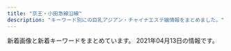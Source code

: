 ```yaml
---
title: "京王・小田急線沿線"
description: "キーワード別にの巨乳アジアン・チャイナエステ嬢情報をまとめました。"
---
```


新着画像と新着キーワードをまとめています。
2021年04月13日の情報です。

<DmmAffiliateIns />
<KeywordTable
  shops={
    [
    {
        "station": "\u5e61\u30f6\u8c37\u99c5\u5357\u53e3",
        "url": "https://www.land-prince.work/",
        "img_links": [
            "https://www.land-prince.work/images/3.jpg",
            "https://www.land-prince.work/images/rec1.jpg",
            "https://www.land-prince.work/images/head.jpg",
            "https://www.land-prince.work/images/news.jpg",
            "https://www.land-prince.work/images/int1.jpg",
            "https://www.land-prince.work/images/mobile.jpg",
            "https://www.land-prince.work/img/mina1.jpg",
            "https://www.land-prince.work/images/b2.jpg",
            "https://www.land-prince.work/img/yuri1.jpg",
            "https://www.land-prince.work/img/tomo1.jpg",
            "https://www.land-prince.work/img/rio1.jpg",
            "https://www.land-prince.work/images/tel.jpg",
            "https://www.land-prince.work/images/s1.png",
            "https://www.land-prince.work/img/yuri2.jpg",
            "https://www.land-prince.work/images/rtel.jpg",
            "https://www.land-prince.work/images/interior_t.jpg",
            "https://www.land-prince.work/images/b1.jpg",
            "https://www.land-prince.work/images/2.jpg",
            "https://www.land-prince.work/images/4.jpg",
            "https://www.land-prince.work/images/sys2.jpg",
            "https://www.land-prince.work/images/sys1.jpg",
            "https://www.land-prince.work/images/staff_t.jpg",
            "https://www.land-prince.work/images/1.jpg",
            "https://www.land-prince.work/images/sisu.jpg",
            "https://www.land-prince.work/images/b3.jpg",
            "https://www.land-prince.work/images/int2.jpg"
        ],
        "keywords": {},
        "name": "\u30e9\u30f3\u30c9\u30d7\u30ea\u30f3\u30b9"
    },
    {
        "name": "FLOWER",
        "keywords": {},
        "img_links": [
            "http://flower.est-u.com/images/s5.jpg",
            "http://flower.est-u.com/images/s1.jpg",
            "http://flower.est-u.com/images/s4.jpg",
            "http://flower.est-u.com/images/index_05.jpg",
            "http://flower.est-u.com/images/index_14.jpg",
            "http://flower.est-u.com/images/index_04.jpg",
            "http://flower.est-u.com/images/index_10.jpg",
            "http://flower.est-u.com/images/index_16.jpg",
            "http://flower.est-u.com/images/index_06.jpg",
            "http://flower.est-u.com/images/s3.jpg",
            "http://flower.est-u.com/images/index2_11.jpg",
            "http://flower.est-u.com/images/s2.jpg",
            "http://flower.est-u.com/images/index_13.jpg",
            "http://flower.est-u.com/images/staff_12.jpg",
            "http://flower.est-u.com/images/index_02.jpg",
            "http://flower.est-u.com/images/staff_14.jpg",
            "http://flower.est-u.com/images/index_07.jpg",
            "http://flower.est-u.com/images/index_12.jpg",
            "http://flower.est-u.com/images/index_08.jpg",
            "http://flower.est-u.com/images/index3_11.jpg",
            "http://flower.est-u.com/images/index_09.jpg"
        ],
        "station": "\u5e61\u30f6\u8c37\u99c5\u5317\u53e3",
        "url": "http://flower.est-u.com/"
    },
    {
        "keywords": {},
        "station": "\u5411\u30f6\u4e18\u904a\u5712\u99c5\u5357\u53e3",
        "url": "http://nian.estheya.com/",
        "img_links": [
            "http://nian.estheya.com/css/foot.jpg",
            "http://nian.estheya.com/css/osusume02.jpg",
            "http://nian.estheya.com/css/staff/staff02.jpg",
            "http://nian.estheya.com/css/top01.jpg",
            "http://nian.estheya.com/css/staff/staff03.jpg",
            "http://nian.estheya.com/css/osusume01.jpg",
            "http://nian.estheya.com/css/top03.jpg",
            "http://nian.estheya.com/css/staff/staff01.jpg",
            "http://nian.estheya.com/images/call.png",
            "http://nian.estheya.com/css/m-head.jpg",
            "http://nian.estheya.com/css/osusume03.jpg",
            "http://nian.estheya.com/css/top02.jpg"
        ],
        "name": "\u30cb\u30e3\u30fc\u30cb\u30e3\u30fc"
    },
    {
        "station": "\u5343\u6b73\u70cf\u5c71\u99c5\u5317\u53e3",
        "keywords": {},
        "img_links": [],
        "name": "\u30ec\u30a4\u30f3\u30dc\u30fc",
        "url": "https://es-relax.tokyo/"
    },
    {
        "img_links": [
            "http://www.fairies.work/images/staff/sati.jpg",
            "http://www.fairies.work/images/gallery/image_04.png",
            "http://www.fairies.work/images/home/home_bnr_02.png",
            "http://www.fairies.work/images/home/home_btn_off.png",
            "http://www.fairies.work/images/staff/aya.jpg",
            "http://www.fairies.work/images/staff/ayumi.jpg",
            "http://www.fairies.work/images/staff/koko.jpg",
            "http://www.fairies.work/images/home/image_02.png",
            "http://www.fairies.work/images/staff/sample_image.png",
            "http://www.fairies.work/images/home/home_bnr_04d.png",
            "http://www.fairies.work/images/common/side_bnr_02.png",
            "http://www.fairies.work/images/home/home_bnr_03b.png",
            "http://www.fairies.work/images/gallery/image_06.png",
            "http://www.fairies.work/images/staff/mirai.jpg",
            "http://www.fairies.work/images/staff/arisa.jpg",
            "http://www.fairies.work/images/gallery/image_08.png",
            "http://www.fairies.work/images/gallery/image_03.png",
            "http://www.fairies.work/images/staff/yuna.jpg",
            "http://www.fairies.work/images/gallery/image_07.png",
            "http://www.fairies.work/images/staff/yui.jpg",
            "http://www.fairies.work/images/gallery/image_05.png",
            "http://www.fairies.work/images/staff/hana.jpg",
            "http://www.fairies.work/images/home/image_03.png",
            "http://www.fairies.work/images/home/image_01.png",
            "http://www.fairies.work/images/gallery/image_02.png",
            "http://www.fairies.work/images/gallery/image_01.png",
            "http://www.fairies.work/images/staff/sara.jpg"
        ],
        "name": "FAIRIES\uff5e\u30d5\u30a7\u30a2\u30ea\u30fc\u30ba\uff5e",
        "station": "\u767b\u6238\u99c5\u591a\u6469\u5ddd\u53e3",
        "keywords": {},
        "url": "http://www.fairies.work/"
    },
    {
        "img_links": [
            "http://www.iyasi.work/images/tel.jpg",
            "http://www.iyasi.work/images/interior_t.jpg",
            "http://www.iyasi.work/img/momo1.jpg",
            "http://www.iyasi.work/images/int1.png",
            "http://www.iyasi.work/images/tel2.png",
            "http://www.iyasi.work/images/ac2.png",
            "http://www.iyasi.work/images/ta.jpg",
            "http://www.iyasi.work/images/staff_t.jpg",
            "http://www.iyasi.work/images/int2.png",
            "http://www.iyasi.work/images/ac1.png",
            "http://www.iyasi.work/img/miyuki1.jpg",
            "http://www.iyasi.work/images/info.png",
            "http://www.iyasi.work/img/yuri1.jpg",
            "http://www.iyasi.work/images/2.jpg",
            "http://www.iyasi.work/images/line.png",
            "http://www.iyasi.work/images/tel1.png",
            "http://www.iyasi.work/images/1.jpg",
            "http://www.iyasi.work/images/sys2.png",
            "http://www.iyasi.work/images/3.jpg",
            "http://www.iyasi.work/images/mobile.jpg",
            "http://www.iyasi.work/images/news.png",
            "http://www.iyasi.work/images/sys1.png"
        ],
        "url": "http://www.iyasi.work/",
        "keywords": {},
        "station": "\u8abf\u5e03\u99c5\u6771\u53e3",
        "name": "COCORO"
    },
    {
        "keywords": {
            "F": 2,
            "90": 2,
            "D": 6,
            "87": 6,
            "E": 6,
            "88": 6
        },
        "url": "http://hatagayalove.xyz/",
        "name": "\u6708\u306e\u96eb",
        "img_links": [
            "http://hatagayalove.xyz/files/00138e3.jpg",
            "http://hatagayalove.xyz/images/bjs3.jpg",
            "http://hatagayalove.xyz/files/001-0238e3.jpg",
            "http://hatagayalove.xyz/files/020011d.jpg",
            "http://hatagayalove.xyz/images/top011d.jpg",
            "http://hatagayalove.xyz/files/00338e3.jpg",
            "http://hatagayalove.xyz/files/021-03d289.jpg",
            "http://hatagayalove.xyz/files/019b7ea.jpg",
            "http://hatagayalove.xyz/images/news1.jpg",
            "http://hatagayalove.xyz/files/020-02011d.jpg",
            "http://hatagayalove.xyz/images/topf705.jpg",
            "http://hatagayalove.xyz/files/021d289.jpg",
            "http://hatagayalove.xyz/files/023d289.jpg",
            "http://hatagayalove.xyz/files/003caf5.jpg",
            "http://hatagayalove.xyz/files/003-0238e3.jpg",
            "http://hatagayalove.xyz/files/002b7ea.jpg",
            "http://hatagayalove.xyz/files/021caf5.jpg",
            "http://hatagayalove.xyz/files/021-02d289.jpg",
            "http://hatagayalove.xyz/images/topb7ea.jpg",
            "http://hatagayalove.xyz/files/001-0338e3.jpg",
            "http://hatagayalove.xyz/images/top60df.jpg",
            "http://hatagayalove.xyz/files/002-03d289.jpg",
            "http://hatagayalove.xyz/files/020caf5.jpg",
            "http://hatagayalove.xyz/files/001caf5.jpg",
            "http://hatagayalove.xyz/files/023-03d289.jpg",
            "http://hatagayalove.xyz/images/staff_line.jpg",
            "http://hatagayalove.xyz/files/020b7ea.jpg",
            "http://hatagayalove.xyz/files/023b7ea.jpg",
            "http://hatagayalove.xyz/images/backlist.jpg",
            "http://hatagayalove.xyz/files/019-03f705.jpg",
            "http://hatagayalove.xyz/files/002-02d289.jpg",
            "http://hatagayalove.xyz/files/003-0338e3.jpg",
            "http://hatagayalove.xyz/files/002d289.jpg",
            "http://hatagayalove.xyz/files/020-03011d.jpg",
            "http://hatagayalove.xyz/files/023-02d289.jpg",
            "http://hatagayalove.xyz/files/019-02f705.jpg",
            "http://hatagayalove.xyz/files/002caf5.jpg",
            "http://hatagayalove.xyz/images/topd289.jpg",
            "http://hatagayalove.xyz/files/019caf5.jpg",
            "http://hatagayalove.xyz/images/top38e3.jpg",
            "http://hatagayalove.xyz/files/001b7ea.jpg",
            "http://hatagayalove.xyz/images/girl_bt.jpg",
            "http://hatagayalove.xyz/images/topcaf5.jpg",
            "http://hatagayalove.xyz/files/019f705.jpg",
            "http://hatagayalove.xyz/files/021b7ea.jpg",
            "http://hatagayalove.xyz/files/023caf5.jpg",
            "http://hatagayalove.xyz/files/003b7ea.jpg",
            "http://hatagayalove.xyz/images/pick.jpg"
        ],
        "station": "\u5e61\u30f6\u8c37\u99c5\u5317\u53e3"
    },
    {
        "img_links": [],
        "keywords": {},
        "name": "Free Style \uff5e\u30d5\u30ea\u30fc\u30b9\u30bf\u30a4\u30eb\uff5e",
        "station": "\u660e\u5927\u524d\u99c5\u4e2d\u592e\u53e3",
        "url": "http://xn--cckzerb5br7a.com/"
    },
    {
        "img_links": [],
        "url": "https://abc-relax.com/",
        "keywords": {},
        "station": "\u8056\u8e5f\u685c\u30f6\u4e18\u99c5\u6771\u53e3",
        "name": "\u5929\u4f7f"
    },
    {
        "station": "\u5343\u6b73\u8239\u6a4b\u99c5\u5357\u53e3",
        "img_links": [],
        "keywords": {},
        "name": "\u8776\u821e",
        "url": "http://salon-rlx.com/"
    },
    {
        "station": "JR\u7a32\u7530\u5824\u99c5",
        "name": "\u611b\u4e0a\u7537 -\u3042\u3044\u3046\u3048\u304a-",
        "url": "http://ayiyu.work/",
        "img_links": [
            "http://ayiyu.work/images/s1.jpg",
            "http://ayiyu.work/staff/mari.jpg",
            "http://ayiyu.work/img/mari1.jpg",
            "http://ayiyu.work/images/interior_t.png",
            "http://ayiyu.work/images/s2.jpg",
            "http://ayiyu.work/images/4.jpg",
            "http://ayiyu.work/img/yuki1.jpg",
            "http://ayiyu.work/images/line.png",
            "http://ayiyu.work/images/2.jpg",
            "http://ayiyu.work/img/yuyu2.jpg",
            "http://ayiyu.work/img/yuyu1.jpg",
            "http://ayiyu.work/staff/ayu.jpg",
            "http://ayiyu.work/images/1.jpg",
            "http://ayiyu.work/images/int2.png",
            "http://ayiyu.work/images/staff_t.png",
            "http://ayiyu.work/images/news.png",
            "http://ayiyu.work/staff/yuki.jpg",
            "http://ayiyu.work/images/head.jpg",
            "http://ayiyu.work/staff/yuyu.jpg",
            "http://ayiyu.work/images/int1.png",
            "http://ayiyu.work/images/3.jpg",
            "http://ayiyu.work/img/ayu1.jpg",
            "http://ayiyu.work/images/mobile.png",
            "http://ayiyu.work/images/sys.png",
            "http://ayiyu.work/images/s1.png"
        ],
        "keywords": {}
    },
    {
        "img_links": [
            "http://soleil.ebb.jp/2019121106171979.jpg",
            "http://soleil.ebb.jp/2019121106170955.jpg",
            "http://soleil.ebb.jp/2019121106172252.jpg",
            "http://soleil.ebb.jp/int1.png",
            "http://soleil.ebb.jp/s_news.jpg",
            "http://soleil.ebb.jp/2/uploadimg/1617698216.jpg",
            "http://soleil.ebb.jp/s_staff.jpg",
            "http://soleil.ebb.jp/2019121106173083.jpg",
            "http://soleil.ebb.jp/2/uploadimg/1617698243.jpg",
            "http://soleil.ebb.jp/2/uploadimg/1617698276.jpg",
            "http://soleil.ebb.jp/2/uploadimg/1617698425.jpg",
            "http://soleil.ebb.jp/end.png",
            "http://soleil.ebb.jp/ryoukihyo.png",
            "http://soleil.ebb.jp/2/uploadimg/1617698146.jpg",
            "http://soleil.ebb.jp/2019123003062327.jpg",
            "http://soleil.ebb.jp/2/uploadimg/1617699964.jpg",
            "http://soleil.ebb.jp/nbj2.jpg",
            "http://soleil.ebb.jp/2019121106171659.jpg",
            "http://soleil.ebb.jp/mens-esthe1.png",
            "http://soleil.ebb.jp/top.png"
        ],
        "keywords": {
            "E": 1,
            "86": 4,
            "D": 10,
            "83": 2,
            "87": 6,
            "C": 2,
            "85": 1
        },
        "name": "SOLEIL \uff5e\u30bd\u30ec\u30a4\u30e6\uff5e",
        "url": "http://soleil.ebb.jp/",
        "station": "\u8056\u8e5f\u685c\u30f6\u4e18\u99c5\u6771\u53e3"
    },
    {
        "name": "Lilac \uff5e\u30e9\u30a4\u30e9\u30c3\u30af\uff5e",
        "keywords": {},
        "url": "http://cattleya427.com/lilac/index.html",
        "img_links": [
            "http://cattleya427.com/lilac/img/image140.jpg",
            "http://cattleya427.com/lilac/img/image104.jpg",
            "http://cattleya427.com/lilac/img/image108.jpg",
            "http://cattleya427.com/lilac/img/image11.jpg",
            "http://cattleya427.com/lilac/img/image112.jpg",
            "http://cattleya427.com/lilac/img/image124.jpg",
            "http://cattleya427.com/lilac/img/image13.jpg",
            "http://cattleya427.com/lilac/img/image113.jpg",
            "http://cattleya427.com/lilac/img/image142.jpg",
            "http://cattleya427.com/lilac/img/image107.jpg",
            "http://cattleya427.com/lilac/img/image106.jpg",
            "http://cattleya427.com/lilac/img/image14.jpg",
            "http://cattleya427.com/lilac/img/image12.jpg",
            "http://cattleya427.com/lilac/img/image15.jpg",
            "http://cattleya427.com/lilac/img/image125.jpg",
            "http://cattleya427.com/lilac/img/image111.jpg",
            "http://cattleya427.com/lilac/img/image123.jpg",
            "http://cattleya427.com/lilac/img/image105.jpg",
            "http://cattleya427.com/lilac/img/image16.jpg",
            "http://cattleya427.com/lilac/img/image109.jpg",
            "http://cattleya427.com/lilac/img/image110.jpg",
            "http://cattleya427.com/lilac/img/image122.jpg",
            "http://cattleya427.com/lilac/img/image141.jpg",
            "http://cattleya427.com/lilac/img/image139.jpg"
        ],
        "station": "\u660e\u5927\u524d\u99c5\u4e2d\u592e\u53e3"
    },
    {
        "name": "\u30b9\u30df\u30ec",
        "url": "http://simiru.work/",
        "img_links": [
            "http://simiru.work/uploads/200706/1-200F616262aV.jpg",
            "http://simiru.work/uploads/allimg/210317/1-21031GA253.jpg",
            "http://simiru.work/webstyle/gobottom.png",
            "http://simiru.work/uploads/210317/1-21031GA244V4.jpg",
            "http://simiru.work/uploads/210317/1-21031GA143332.jpg",
            "http://simiru.work/uploads/210317/1-21031GA40b18.jpg",
            "http://simiru.work/uploads/210217/1-21021G45JWU.jpg",
            "http://simiru.work/uploads/200707/1-200FG022542H.jpg",
            "http://simiru.work/uploads/allimg/210217/1-21021G45K7.jpg",
            "http://simiru.work/uploads/200706/1-200F6162531Y9.png",
            "http://simiru.work/uploads/allimg/210317/1-21031GA150.jpg",
            "http://simiru.work/uploads/200706/1-200F6153052L7.jpg",
            "http://simiru.work/uploads/210217/1-21021G45Q5O1.jpg",
            "http://simiru.work/uploads/allimg/210217/1-21021G45911.jpg",
            "http://simiru.work/uploads/allimg/210217/1-21021G45S1.jpg",
            "http://simiru.work/uploads/200706/1-200F6162A1116.jpg",
            "http://simiru.work/uploads/allimg/210317/1-21031GA417.jpg",
            "http://simiru.work/uploads/210317/1-21031GT511233.jpg",
            "http://simiru.work/uploads/210217/1-21021G45Z0R1.jpg"
        ],
        "keywords": {
            "86": 2,
            "D": 3,
            "E": 9,
            "88": 10
        },
        "station": "\u767b\u6238\u99c5\u751f\u7530\u7dd1\u5730\u53e3"
    },
    {
        "url": "http://est-massage.xyz/",
        "station": "\u7b39\u585a\u99c5\u5317\u53e3",
        "keywords": {
            "83": 6,
            "D": 31,
            "86": 20,
            "84": 13,
            "E": 7,
            "C": 14,
            "85": 13,
            "88": 5,
            "87": 3
        },
        "img_links": [
            "http://est-massage.xyz/images/cg02.jpg",
            "http://est-massage.xyz/images/cg03.jpg",
            "http://est-massage.xyz/images/cg022.jpg",
            "http://est-massage.xyz/images/cg16.jpg",
            "http://est-massage.xyz/images/cg05.jpg",
            "http://est-massage.xyz/images/cg052.jpg",
            "http://est-massage.xyz/images/sy1.jpg",
            "http://est-massage.xyz/images/r3.jpg",
            "http://est-massage.xyz/images/cg182.jpg",
            "http://est-massage.xyz/images/side_tel.png",
            "http://est-massage.xyz/images/cg09.jpg",
            "http://est-massage.xyz/images/cg082.jpg",
            "http://est-massage.xyz/images/cg04.jpg",
            "http://est-massage.xyz/images/cg021.jpg",
            "http://est-massage.xyz/images/cg18.jpg",
            "http://est-massage.xyz/images/cg032.jpg",
            "http://est-massage.xyz/images/cg191.jpg",
            "http://est-massage.xyz/images/cg011.jpg",
            "http://est-massage.xyz/images/200_40.png",
            "http://est-massage.xyz/images/head_tell2.png",
            "http://est-massage.xyz/images/cg01.jpg",
            "http://est-massage.xyz/images/cg072.jpg",
            "http://est-massage.xyz/images/cg061.jpg",
            "http://est-massage.xyz/images/cg051.jpg",
            "http://est-massage.xyz/images/cg062.jpg",
            "http://est-massage.xyz/images/foot_tel.png",
            "http://est-massage.xyz/images/r1.jpg",
            "http://est-massage.xyz/images/468_60.png",
            "http://est-massage.xyz/images/cg101.jpg",
            "http://est-massage.xyz/images/r2.jpg",
            "http://est-massage.xyz/images/cg11.jpg",
            "http://est-massage.xyz/images/cg152.jpg",
            "http://est-massage.xyz/images/cg161.jpg",
            "http://est-massage.xyz/images/cg181.jpg",
            "http://est-massage.xyz/images/cg10.jpg",
            "http://est-massage.xyz/images/250_50.png",
            "http://est-massage.xyz/images/ncg.jpg",
            "http://est-massage.xyz/images/cg15.jpg",
            "http://est-massage.xyz/images/cg07.jpg",
            "http://est-massage.xyz/images/cg031.jpg",
            "http://est-massage.xyz/images/cg111.jpg",
            "http://est-massage.xyz/images/cg102.jpg",
            "http://est-massage.xyz/images/bn01.jpg",
            "http://est-massage.xyz/images/head_tell.png",
            "http://est-massage.xyz/images/cg19.jpg",
            "http://est-massage.xyz/images/bn02.jpg",
            "http://est-massage.xyz/images/cg17.jpg",
            "http://est-massage.xyz/images/cg12.jpg",
            "http://est-massage.xyz/images/cg041.jpg",
            "http://est-massage.xyz/images/sy2.jpg",
            "http://est-massage.xyz/images/bn03.jpg",
            "http://est-massage.xyz/images/cg151.jpg",
            "http://est-massage.xyz/images/cg06.jpg",
            "http://est-massage.xyz/images/cg071.jpg",
            "http://est-massage.xyz/images/88_31.png"
        ],
        "name": "Oasis\uff5e\u30aa\u30a2\u30b7\u30b9\uff5e"
    },
    {
        "img_links": [
            "https://cindy.relaxjp.com/css/staff/staff03.png",
            "https://cindy.relaxjp.com/css/cam01.jpg",
            "https://cindy.relaxjp.com/css/staff/staff01.png",
            "https://cindy.relaxjp.com/css/m-top003.jpg",
            "https://cindy.relaxjp.com/css/m-top004.jpg",
            "https://cindy.relaxjp.com/css/staff/staff02.png",
            "https://cindy.relaxjp.com/css/foot01.jpg",
            "https://cindy.relaxjp.com/css/m-head.jpg",
            "https://cindy.relaxjp.com/images/call.png"
        ],
        "station": "\u5343\u6b73\u70cf\u5c71\u99c5\u5317\u53e3",
        "url": "https://cindy.relaxjp.com/",
        "name": "Cindy Baby",
        "keywords": {
            "E": 2,
            "C": 1,
            "87": 1,
            "90": 1,
            "91": 1
        }
    },
    {
        "img_links": [
            "http://www.sexy.masg.info/images/nav-003.png",
            "http://www.sexy.masg.info/images/osusume01.png",
            "http://www.sexy.masg.info/images/nav-002.png",
            "http://www.sexy.masg.info/images/top01.png",
            "http://www.sexy.masg.info/images/tel.png",
            "http://www.sexy.masg.info/files/004.jpg",
            "http://www.sexy.masg.info/photo_news/upimg/51915605bf3089d1a1_0.jpg",
            "http://www.sexy.masg.info/images/nav-004.png",
            "http://www.sexy.masg.info/photo_news/upimg/546976073e91843a25_0.jpg",
            "http://www.sexy.masg.info/images/top003.png",
            "http://www.sexy.masg.info/images/nav-006.png",
            "http://www.sexy.masg.info/files/008.jpg",
            "http://www.sexy.masg.info/photo_news/upimg/546976073e91843a25_1.jpg",
            "http://www.sexy.masg.info/files/001.jpg",
            "http://www.sexy.masg.info/images/nav-005.png",
            "http://www.sexy.masg.info/files/003.jpg",
            "http://www.sexy.masg.info/images/nav-001.png",
            "http://www.sexy.masg.info/files/006.jpg",
            "http://www.sexy.masg.info/files/007.jpg",
            "http://www.sexy.masg.info/files/002.jpg",
            "http://www.sexy.masg.info/images/top02-left.png",
            "http://www.sexy.masg.info/photo_news/upimg/51915605bf3089d1a1_1.jpg"
        ],
        "station": "\u3064\u3064\u3058\u30f6\u4e18\u99c5\u5357\u53e3",
        "url": "http://www.sexy.masg.info/",
        "name": "\u30bb\u30af\u30b7\u30fc\u30ac\u30fc\u30eb",
        "keywords": {
            "\u30bb\u30af\u30b7\u30fc": 15
        }
    },
    {
        "keywords": {},
        "img_links": [
            "http://www.gokuyu.work/images/rec.jpg",
            "http://www.gokuyu.work/staff/yuna.jpg",
            "http://www.gokuyu.work/staff/aya.jpg",
            "http://www.gokuyu.work/staff/rina.jpg",
            "http://www.gokuyu.work/images/concept.jpg",
            "http://www.gokuyu.work/sp/img/moe1.jpg",
            "http://www.gokuyu.work/staff/miki.jpg",
            "http://www.gokuyu.work/img/ruru1.jpg",
            "http://www.gokuyu.work/images/int2.jpg",
            "http://www.gokuyu.work/sp/staff/moe.jpg",
            "http://www.gokuyu.work/sp/img/ayu1.jpg",
            "http://www.gokuyu.work/sp/images/topgirl.jpg",
            "http://www.gokuyu.work/sp/img/aya1.jpg",
            "http://www.gokuyu.work/sp/images/tel.jpg",
            "http://www.gokuyu.work/img/miki1.jpg",
            "http://www.gokuyu.work/sp/images/staff_t.jpg",
            "http://www.gokuyu.work/sp/images/int2.jpg",
            "http://www.gokuyu.work/sp/images/interior_t.jpg",
            "http://www.gokuyu.work/images/tr.jpg",
            "http://www.gokuyu.work/sp/staff/yuna.jpg",
            "http://www.gokuyu.work/images/staff_t.jpg",
            "http://www.gokuyu.work/images/b2.jpg",
            "http://www.gokuyu.work/images/b1.jpg",
            "http://www.gokuyu.work/staff/moe.jpg",
            "http://www.gokuyu.work/images/news_t.jpg",
            "http://www.gokuyu.work/sp/menu/staff.jpg",
            "http://www.gokuyu.work/images/head.jpg",
            "http://www.gokuyu.work/img/aya1.jpg",
            "http://www.gokuyu.work/img/ayu1.jpg",
            "http://www.gokuyu.work/images/newsb.png",
            "http://www.gokuyu.work/sp/img/ruru1.jpg",
            "http://www.gokuyu.work/sp/staff/ruru.jpg",
            "http://www.gokuyu.work/sp/images/head.jpg",
            "http://www.gokuyu.work/sp/menu/top.jpg",
            "http://www.gokuyu.work/sp/images/ac1.jpg",
            "http://www.gokuyu.work/sp/img/rina1.jpg",
            "http://www.gokuyu.work/staff/ayu.jpg",
            "http://www.gokuyu.work/sp/images/footer.jpg",
            "http://www.gokuyu.work/images/tg_t.jpg",
            "http://www.gokuyu.work/images/ta.jpg",
            "http://www.gokuyu.work/sp/images/news.jpg",
            "http://www.gokuyu.work/sp/img/miki1.jpg",
            "http://www.gokuyu.work/sp/images/int1.jpg",
            "http://www.gokuyu.work/sp/staff/rina.jpg",
            "http://www.gokuyu.work/img/rina1.jpg",
            "http://www.gokuyu.work/sp/images/ta.jpg",
            "http://www.gokuyu.work/images/sm.jpg",
            "http://www.gokuyu.work/sp/img/yuna1.jpg",
            "http://www.gokuyu.work/sp/images/newsb.png",
            "http://www.gokuyu.work/sp/images/rec.jpg",
            "http://www.gokuyu.work/images/interior_t.jpg",
            "http://www.gokuyu.work/staff/ruru.jpg",
            "http://www.gokuyu.work/img/yuna1.jpg",
            "http://www.gokuyu.work/sp/staff/miki.jpg",
            "http://www.gokuyu.work/sp/staff/ayu.jpg",
            "http://www.gokuyu.work/sp/images/sys.jpg",
            "http://www.gokuyu.work/sp/staff/aya.jpg",
            "http://www.gokuyu.work/img/moe1.jpg",
            "http://www.gokuyu.work/images/sys.jpg",
            "http://www.gokuyu.work/images/int1.jpg"
        ],
        "name": "\u7652",
        "station": "\u767b\u6238\u99c5\u591a\u6469\u5ddd\u53e3",
        "url": "http://www.gokuyu.work/"
    },
    {
        "station": "\u4eac\u738b\u591a\u6469\u30bb\u30f3\u30bf\u30fc\u99c5\u897f\u53e3",
        "img_links": [
            "http://www.aroma-tsubaki.com/uploads/aromatsubaki/images/no-photo.jpg",
            "http://www.aroma-tsubaki.com/uploads/aromatsubaki/2020/10/flash3.jpg",
            "http://www.aroma-tsubaki.com/uploads/aromatsubaki/2020/10/top.jpg",
            "http://www.aroma-tsubaki.com/uploads/aromatsubaki/2011/11/e794bbe5838f-029.jpg",
            "http://www.aroma-tsubaki.com/uploads/aromatsubaki/2011/10/play3.jpg",
            "http://www.aroma-tsubaki.com/uploads/aromatsubaki/2020/10/flash2.jpg",
            "http://www.aroma-tsubaki.com/uploads/aromatsubaki/2012/03/e794bbe5838f-1079.jpg",
            "http://www.aroma-tsubaki.com/uploads/aromatsubaki/2020/10/flash6.jpg",
            "http://www.aroma-tsubaki.com/uploads/aromatsubaki/2011/10/shouji.jpg",
            "http://www.aroma-tsubaki.com/uploads/aromatsubaki/2020/10/flash1.jpg",
            "http://www.aroma-tsubaki.com/uploads/aromatsubaki/2020/10/flash4.jpg",
            "http://www.aroma-tsubaki.com/uploads/aromatsubaki/2011/10/468x60.jpg",
            "http://www.aroma-tsubaki.com/uploads/aromatsubaki/2011/11/e794bbe5838f-031.jpg",
            "http://www.aroma-tsubaki.com/uploads/aromatsubaki/2011/10/info.jpg",
            "http://www.aroma-tsubaki.com/uploads/aromatsubaki/2020/10/flash5.jpg",
            "http://www.aroma-tsubaki.com/uploads/aromatsubaki/2011/10/play4.jpg",
            "http://www.aroma-tsubaki.com/uploads/aromatsubaki/2018/10/tel.jpg",
            "http://www.aroma-tsubaki.com/uploads/aromatsubaki/2012/05/e794bbe5838f-1623.jpg",
            "http://www.aroma-tsubaki.com/uploads/aromatsubaki/2011/10/zi_link.jpg",
            "http://www.aroma-tsubaki.com/uploads/aromatsubaki/2012/10/e794bbe5838f-261.jpg",
            "http://www.aroma-tsubaki.com/uploads/aromatsubaki/2011/10/play2.jpg",
            "http://www.aroma-tsubaki.com/uploads/aromatsubaki/2011/10/play1.jpg"
        ],
        "name": "\u693f",
        "keywords": {
            "C": 9
        },
        "url": "http://aroma-tsubaki.com/"
    },
    {
        "img_links": [
            "http://www.mens-chitose.com/images/concept.jpg",
            "http://www.mens-chitose.com/files/013.jpg",
            "http://www.mens-chitose.com/images/info.jpg",
            "http://www.mens-chitose.com/files/011.jpg",
            "http://www.mens-chitose.com/images/attention.png",
            "http://www.mens-chitose.com/images/coverParts.png",
            "http://www.mens-chitose.com/files/001.jpg",
            "http://www.mens-chitose.com/images/infoSlide01.jpg"
        ],
        "station": "\u5343\u6b73\u8239\u6a4b\u99c5\u5317\u53e3",
        "keywords": {
            "D": 3,
            "86": 3
        },
        "name": "\u5065\u5eb7\u697d",
        "url": "http://www.mens-chitose.com/"
    },
    {
        "name": "\u30a2\u30ed\u30de\u30b8\u30e5\u30e9\u30af",
        "img_links": [
            "http://lucky-one.jpn.mn/images/themes/blue/s_pickup.png",
            "http://lucky-one.jpn.mn/photos/sites/44/2021/04/202104080937565.jpg",
            "http://lucky-one.jpn.mn/photos/sites/44/2021/04/2021040809403838.jpg",
            "http://lucky-one.jpn.mn/photos/sites/44/2021/04/2021040809375410.jpg",
            "http://lucky-one.jpn.mn/photos/sites/44/2021/04/2021040809375736.jpg",
            "http://lucky-one.jpn.mn/photos/sites/44/2021/04/2021040809380020.jpg",
            "http://lucky-one.jpn.mn/photos/sites/44/2021/04/2021040809404174.jpg",
            "http://lucky-one.jpn.mn/images/themes/blue/s_newface.png",
            "http://lucky-one.jpn.mn/images/room3.jpg",
            "http://lucky-one.jpn.mn/photos/sites/44/2021/04/2021040809412036.jpg",
            "http://lucky-one.jpn.mn/photos/sites/44/2021/04/2021040809393275.jpg",
            "http://lucky-one.jpn.mn/images/room1.jpg",
            "http://lucky-one.jpn.mn/images/themes/blue/no2.png",
            "http://lucky-one.jpn.mn/images/themes/blue/mobile.jpg",
            "http://lucky-one.jpn.mn/photos/sites/44/2021/04/202104080940066.jpg",
            "http://lucky-one.jpn.mn/images/themes/blue/s_link.png",
            "http://lucky-one.jpn.mn/photos/sites/44/2021/04/2021040809431450.jpg",
            "http://lucky-one.jpn.mn/photos/sites/44/2021/04/2021040809384767.jpg",
            "http://lucky-one.jpn.mn/photos/sites/44/2021/04/2021040809431373.jpg",
            "http://lucky-one.jpn.mn/photos/sites/44/2021/04/2021040809384810.jpg",
            "http://lucky-one.jpn.mn/photos/sites/44/2021/04/2021040809384524.jpg",
            "http://lucky-one.jpn.mn/photos/sites/44/2021/04/2021040809400869.jpg",
            "http://lucky-one.jpn.mn/images/themes/blue/line.png",
            "http://lucky-one.jpn.mn/photos/sites/44/2021/04/2021040809431346.jpg",
            "http://lucky-one.jpn.mn/images/room2.jpg",
            "http://lucky-one.jpn.mn/photos/sites/44/2021/04/2021040809400982.jpg",
            "http://lucky-one.jpn.mn/photos/sites/44/2021/04/2021040809412291.jpg",
            "http://lucky-one.jpn.mn/photos/sites/44/2021/04/2021040809404236.jpg",
            "http://lucky-one.jpn.mn/photos/sites/44/2021/04/2021040809400714.jpg",
            "http://lucky-one.jpn.mn/photos/sites/44/2021/04/202104080943116.jpg",
            "http://lucky-one.jpn.mn/images/themes/blue/s_ranking.png",
            "http://lucky-one.jpn.mn/images/themes/blue/no1.png",
            "http://lucky-one.jpn.mn/images/themes/blue/s_staff.png",
            "http://lucky-one.jpn.mn/images/room4.jpg",
            "http://lucky-one.jpn.mn/photos/sites/44/2021/04/2021040809411851.jpg",
            "http://lucky-one.jpn.mn/photos/sites/44/2021/04/2021040809404287.jpg",
            "http://lucky-one.jpn.mn/photos/sites/44/2021/04/2021040809431618.jpg",
            "http://lucky-one.jpn.mn/photos/sites/44/2021/04/2021040809412150.jpg",
            "http://lucky-one.jpn.mn/photos/sites/44/2021/04/2021040809403927.jpg",
            "http://lucky-one.jpn.mn/photos/sites/44/2021/04/2021040809393049.jpg",
            "http://lucky-one.jpn.mn/photos/sites/44/2021/04/2021040809411939.jpg",
            "http://lucky-one.jpn.mn/images/themes/blue/s_zysx.png",
            "http://lucky-one.jpn.mn/photos/sites/44/2021/04/2021040809572110.jpg",
            "http://lucky-one.jpn.mn/photos/sites/44/2021/04/2021040809384699.jpg",
            "http://lucky-one.jpn.mn/photos/sites/44/2021/04/2021040809384593.jpg",
            "http://lucky-one.jpn.mn/photos/sites/44/2021/04/2021040809401068.jpg",
            "http://lucky-one.jpn.mn/images/themes/blue/s_news.png",
            "http://lucky-one.jpn.mn/images/themes/blue/r3.jpg"
        ],
        "station": "\u5e9c\u4e2d\u99c5\u5357\u53e3",
        "url": "http://lucky-one.jpn.mn/",
        "keywords": {
            "83": 6,
            "D": 36,
            "C": 29,
            "87": 6,
            "86": 12,
            "85": 18,
            "E": 6,
            "88": 6
        }
    },
    {
        "name": "\u3046\u3081\u3057\u3085",
        "keywords": {
            "85": 17,
            "D": 68,
            "C": 30,
            "86": 68
        },
        "img_links": [
            "https://umeshu.iest.info/photos/sites/49/2021/03/2021033013454044.jpg",
            "https://umeshu.iest.info/images/new.jpg",
            "https://umeshu.iest.info/images/s2.jpg",
            "https://umeshu.iest.info/images/room2.jpg",
            "https://umeshu.iest.info/images/s1.jpg",
            "https://umeshu.iest.info/images/room4.jpg",
            "https://umeshu.iest.info/images/s_face.jpg",
            "https://umeshu.iest.info/images/s_link.jpg",
            "https://umeshu.iest.info/photos/sites/49/2021/03/2021033013454133.jpg",
            "https://umeshu.iest.info/images/mobile.jpg",
            "https://umeshu.iest.info/photos/sites/49/2021/03/2021033013454218.jpg",
            "https://umeshu.iest.info/photos/sites/49/2021/03/2021033013454233.jpg",
            "https://umeshu.iest.info/images/s_staff.jpg",
            "https://umeshu.iest.info/images/tel.jpg",
            "https://umeshu.iest.info/images/room3.jpg",
            "https://umeshu.iest.info/images/top.jpg",
            "https://umeshu.iest.info/images/room1.jpg",
            "https://umeshu.iest.info/images/news_bj2.jpg",
            "https://umeshu.iest.info/images/s_news.jpg",
            "https://umeshu.iest.info/photos/sites/49/2021/04/2021041311181358.jpg"
        ],
        "station": "\u767b\u6238\u99c5\u751f\u7530\u7dd1\u5730\u53e3",
        "url": "https://umeshu.iest.info/"
    },
    {
        "img_links": [
            "http://xn--vckg5a9gugx77pgi4bmma.xyz/image/girl8.jpg",
            "http://xn--vckg5a9gugx77pgi4bmma.xyz/image/navihiden.png",
            "http://xn--vckg5a9gugx77pgi4bmma.xyz/image/img4.jpg",
            "http://xn--vckg5a9gugx77pgi4bmma.xyz/image/img2.jpg",
            "http://xn--vckg5a9gugx77pgi4bmma.xyz/image/img3.jpg",
            "http://xn--vckg5a9gugx77pgi4bmma.xyz/image/girl3.jpg",
            "http://xn--vckg5a9gugx77pgi4bmma.xyz/image/girl1.jpg"
        ],
        "keywords": {},
        "url": "http://xn--vckg5a9gugx77pgi4bmma.xyz/",
        "name": "Impact \uff5e\u30a4\u30f3\u30d1\u30af\u30c8\uff5e",
        "station": "\u4e0b\u9ad8\u4e95\u6238\u99c5\u5317\u53e3"
    },
    {
        "img_links": [],
        "keywords": {},
        "url": "http://bluemoon.ests.jp/",
        "station": "\u8abf\u5e03\u99c5\u6771\u53e3",
        "name": "Blue Moon"
    },
    {
        "name": "\u30d1\u30fc\u30d5\u30a7\u30af\u30c8\u30fb\u30d7\u30e9\u30f3",
        "keywords": {
            "87": 1,
            "86": 1,
            "85": 2,
            "D": 4
        },
        "url": "http://www.perfect-plan.iesjp.com/",
        "img_links": [
            "http://www.perfect-plan.iesjp.com/images/left01.png",
            "http://www.perfect-plan.iesjp.com/files/007.jpg",
            "http://www.perfect-plan.iesjp.com/images/top.png",
            "http://www.perfect-plan.iesjp.com/images/flash.jpg",
            "http://www.perfect-plan.iesjp.com/images/interior.png",
            "http://www.perfect-plan.iesjp.com/images/interior_bg.png",
            "http://www.perfect-plan.iesjp.com/files/005.jpg",
            "http://www.perfect-plan.iesjp.com/images/ta.png",
            "http://www.perfect-plan.iesjp.com/files/008.jpg",
            "http://www.perfect-plan.iesjp.com/files/001.jpg",
            "http://www.perfect-plan.iesjp.com/images/mobile.png",
            "http://www.perfect-plan.iesjp.com/images/staff.png"
        ],
        "station": "\u7b39\u585a\u99c5\u5317\u53e3"
    },
    {
        "name": "\u685c \uff5e\u30b5\u30af\u30e9\uff5e",
        "url": "http://sakura.iyasi.me/",
        "keywords": {
            "86": 6,
            "83": 3,
            "85": 3,
            "84": 3
        },
        "station": "\u5343\u6b73\u70cf\u5c71\u99c5\u5357\u53e3",
        "img_links": [
            "http://sakura.iyasi.me/layer/images/top/top_06.jpg",
            "http://sakura.iyasi.me/layer/images/top.jpg",
            "http://sakura.iyasi.me/layer/images/top/top_04.jpg",
            "http://sakura.iyasi.me/images/staff_02.jpg",
            "http://sakura.iyasi.me/layer/images/top/top_08.png",
            "http://sakura.iyasi.me/images/s_service.png",
            "http://sakura.iyasi.me/images/staff_06.jpg",
            "http://sakura.iyasi.me/images/staff_bj4.png",
            "http://sakura.iyasi.me/layer/images/top/top_01.jpg",
            "http://sakura.iyasi.me/images/wenzi-staff.png",
            "http://sakura.iyasi.me/images/top1.jpg",
            "http://sakura.iyasi.me/layer/images/top/top_05.jpg",
            "http://sakura.iyasi.me/images/staff_bj1.png",
            "http://sakura.iyasi.me/images/staff_01.jpg",
            "http://sakura.iyasi.me/images/staff_03.jpg",
            "http://sakura.iyasi.me/images/staff_04.jpg",
            "http://sakura.iyasi.me/layer/images/top/top_02.jpg",
            "http://sakura.iyasi.me/layer/images/top/top_03.jpg",
            "http://sakura.iyasi.me/images/ser2.jpg",
            "http://sakura.iyasi.me/images/s_info.png",
            "http://sakura.iyasi.me/images/ser3.jpg",
            "http://sakura.iyasi.me/images/ser4.jpg",
            "http://sakura.iyasi.me/images/info.png",
            "http://sakura.iyasi.me/images/1.jpg",
            "http://sakura.iyasi.me/images/ser1.jpg",
            "http://sakura.iyasi.me/images/top2.jpg"
        ]
    },
    {
        "station": "\u5411\u30f6\u4e18\u904a\u5712\u99c5",
        "name": "COCORO",
        "url": "http://cocoro.estheya.com/",
        "keywords": {
            "92": 1,
            "90": 1,
            "C": 1,
            "E": 1,
            "D": 1,
            "86": 1
        },
        "img_links": [
            "http://cocoro.estheya.com/css/staff/staff01.jpg",
            "http://cocoro.estheya.com/css/staff/staff03.jpg",
            "http://cocoro.estheya.com/css/m-head.jpg",
            "http://cocoro.estheya.com/css/cam01.jpg",
            "http://cocoro.estheya.com/css/staff/staff02.jpg",
            "http://cocoro.estheya.com/images/call.png",
            "http://cocoro.estheya.com/css/m-top04.jpg"
        ]
    },
    {
        "keywords": {},
        "station": "\u7b39\u585a\u99c5\u5317\u53e3",
        "img_links": [],
        "url": "https://es.eoeoco.com/",
        "name": "\u30de\u30ab\u30ed\u30f3"
    },
    {
        "keywords": {
            "86": 9,
            "D": 27,
            "85": 9,
            "87": 9,
            "\u80f8": 9
        },
        "img_links": [
            "http://www.fruit-4.xyz/uploads/180731/1-1PI1144544558.jpg",
            "http://www.fruit-4.xyz/templets/default/picture/interior_t.jpg",
            "http://www.fruit-4.xyz/uploads/190906/1-1ZZ6125T4451.jpg",
            "http://www.fruit-4.xyz/uploads/201104/1-201104123F0148.jpg",
            "http://www.fruit-4.xyz/templets/default/picture/tt.jpg",
            "http://www.fruit-4.xyz/uploads/200904/1-200Z4141523208.jpg",
            "http://www.fruit-4.xyz/uploads/201016/1-201016155P5605.jpg",
            "http://www.fruit-4.xyz/templets/default/picture/news.jpg",
            "http://www.fruit-4.xyz/templets/default/picture/int1.png",
            "http://www.fruit-4.xyz/uploads/210128/1-21012Q34111S7.jpg",
            "http://www.fruit-4.xyz/uploads/200806/1-200P6154303L6.jpg",
            "http://www.fruit-4.xyz/uploads/200806/1-200P6154349D7.jpg",
            "http://www.fruit-4.xyz/uploads/200806/1-200P6154212B0.jpg",
            "http://www.fruit-4.xyz/uploads/210316/1-21031616335Q21.jpg",
            "http://www.fruit-4.xyz/uploads/190906/1-1ZZ6130R3594.jpg",
            "http://www.fruit-4.xyz/uploads/201110/1-20111014043J00.jpg",
            "http://www.fruit-4.xyz/templets/default/picture/rec1.png",
            "http://www.fruit-4.xyz/templets/default/picture/head.jpg",
            "http://www.fruit-4.xyz/templets/default/picture/staff_t.jpg",
            "http://www.fruit-4.xyz/uploads/allimg/180731/1-1PI1145244194.jpg",
            "http://www.fruit-4.xyz/uploads/allimg/180801/1-1PP1091925J2.jpg",
            "http://www.fruit-4.xyz/uploads/190906/1-1ZZ613114IH.png",
            "http://www.fruit-4.xyz/uploads/190906/1-1ZZ612592T24.jpg",
            "http://www.fruit-4.xyz/uploads/190906/1-1ZZ6125JU21.jpg",
            "http://www.fruit-4.xyz/uploads/201218/1-20121Q60321957.jpg"
        ],
        "station": "\u5e9c\u4e2d\u99c5\u5317\u53e3",
        "name": "Artemis \u6708\u306e\u5973\u795e",
        "url": "http://www.fruit-4.xyz/"
    },
    {
        "station": "\u5343\u6b73\u70cf\u5c71\u99c5\u5317\u53e3",
        "name": "\u307b\u307c100%",
        "keywords": {
            "C": 42,
            "83": 14,
            "84": 56,
            "85": 28,
            "87": 70,
            "D": 154
        },
        "url": "https://hobo100per.jpn.vin/",
        "img_links": [
            "https://hobo100per.jpn.vin/images/s_staff.jpg",
            "https://hobo100per.jpn.vin/photos/sites/64/2021/04/2021040902115754.jpg",
            "https://hobo100per.jpn.vin/images/end.png",
            "https://hobo100per.jpn.vin/photos/sites/64/2020/10/2020102607255627.jpg",
            "https://hobo100per.jpn.vin/photos/sites/64/2021/02/2021022309221643.jpg",
            "https://hobo100per.jpn.vin/images/1.png",
            "https://hobo100per.jpn.vin/photos/sites/64/2021/03/2021031502514054.jpg",
            "https://hobo100per.jpn.vin/photos/sites/64/2020/10/2020102607255792.jpg",
            "https://hobo100per.jpn.vin/images/room3.jpg",
            "https://hobo100per.jpn.vin/photos/sites/64/2020/12/2020120204102727.jpg",
            "https://hobo100per.jpn.vin/photos/sites/64/2020/11/2020111302073452.jpg",
            "https://hobo100per.jpn.vin/images/news_bj1.jpg",
            "https://hobo100per.jpn.vin/images/s_link.jpg",
            "https://hobo100per.jpn.vin/images/top.png",
            "https://hobo100per.jpn.vin/photos/sites/64/2021/02/2021020403220683.jpg",
            "https://hobo100per.jpn.vin/photos/sites/64/2021/01/202101160211441.jpg",
            "https://hobo100per.jpn.vin/photos/sites/64/2020/10/2020102607255738.jpg",
            "https://hobo100per.jpn.vin/images/room1.jpg",
            "https://hobo100per.jpn.vin/photos/sites/64/2020/10/2020102607255898.jpg",
            "https://hobo100per.jpn.vin/images/s_topics.jpg",
            "https://hobo100per.jpn.vin/images/news_bj3.jpg",
            "https://hobo100per.jpn.vin/photos/sites/64/2021/02/2021021405253880.jpg",
            "https://hobo100per.jpn.vin/images/room2.jpg",
            "https://hobo100per.jpn.vin/images/room4.jpg",
            "https://hobo100per.jpn.vin/images/s_face.jpg",
            "https://hobo100per.jpn.vin/images/face_bj2.jpg",
            "https://hobo100per.jpn.vin/images/mobile.jpg"
        ]
    },
    {
        "station": "\u5e9c\u4e2d\u99c5",
        "url": "http://www.ginnosuzu.relaxjp.info/",
        "img_links": [
            "http://www.ginnosuzu.relaxjp.info/files/003.jpg",
            "http://www.ginnosuzu.relaxjp.info/images/tel.jpg",
            "http://www.ginnosuzu.relaxjp.info/images/sys.jpg",
            "http://www.ginnosuzu.relaxjp.info/images/int3.jpg",
            "http://www.ginnosuzu.relaxjp.info/images/s1.png",
            "http://www.ginnosuzu.relaxjp.info/images/mobile.jpg",
            "http://www.ginnosuzu.relaxjp.info/images/tg.jpg",
            "http://www.ginnosuzu.relaxjp.info/images/int1.jpg",
            "http://www.ginnosuzu.relaxjp.info/images/int2.jpg",
            "http://www.ginnosuzu.relaxjp.info/images/h_line.jpg",
            "http://www.ginnosuzu.relaxjp.info/images/interior_t.jpg",
            "http://www.ginnosuzu.relaxjp.info/images/staff_t.jpg",
            "http://www.ginnosuzu.relaxjp.info/files/001.jpg",
            "http://www.ginnosuzu.relaxjp.info/images/head.jpg",
            "http://www.ginnosuzu.relaxjp.info/images/news.png",
            "http://www.ginnosuzu.relaxjp.info/files/002.jpg"
        ],
        "name": "\u9280\u306e\u9234",
        "keywords": {
            "D": 2,
            "C": 1,
            "86": 2,
            "87": 1
        }
    },
    {
        "name": "Aroma Opa",
        "station": "\u5e9c\u4e2d\u99c5\u5357\u53e3",
        "img_links": [
            "https://aroma-opa.jpn.cm/photos/17/8180/202103/2103051i2253010.jpeg",
            "https://aroma-opa.jpn.cm/photos/17/8180/202103/2103051a9534138.jpeg",
            "https://aroma-opa.jpn.cm/photos/17/8180/202103/21030515091494t.jpeg",
            "https://aroma-opa.jpn.cm/photos/17/8180/202103/2103051a92c961.jpeg",
            "https://aroma-opa.jpn.cm/photos/17/8180/202103/2103051a914eb.jpeg",
            "https://aroma-opa.jpn.cm/photos/17/8180/202103/2103051f01h035.jpeg",
            "https://aroma-opa.jpn.cm/photos/17/8180/202103/2103051p33l435.png",
            "https://aroma-opa.jpn.cm/photos/17/8180/202103/2021031619352532.jpeg",
            "https://aroma-opa.jpn.cm/photos/17/8180/202101/2101192154012b6.png",
            "https://aroma-opa.jpn.cm/photos/17/8180/202103/21030515092k254.jpeg",
            "https://aroma-opa.jpn.cm/photos/17/8180/202103/2021031013124217.jpeg",
            "https://aroma-opa.jpn.cm/photos/17/8180/202103/21030515095330l.jpeg",
            "https://aroma-opa.jpn.cm/photos/17/8180/202101/210119215302tj.png",
            "https://aroma-opa.jpn.cm/themes/aroma/template/assets/images/tit_staff.png",
            "https://aroma-opa.jpn.cm/photos/17/8180/202104/2021040110475958.jpeg",
            "https://aroma-opa.jpn.cm/photos/17/8180/202101/2021012915312691.jpeg",
            "https://aroma-opa.jpn.cm/themes/aroma/template/assets/images/tit_sch.png",
            "https://aroma-opa.jpn.cm/photos/17/8180/202104/210402144452yc.png",
            "https://aroma-opa.jpn.cm/photos/17/8180/202103/2021031514391253.jpeg",
            "https://aroma-opa.jpn.cm/photos/17/8180/202104/21040214441521y.png",
            "https://aroma-opa.jpn.cm/photos/17/8180/202101/2101192153415a9.png",
            "https://aroma-opa.jpn.cm/photos/17/8180/202104/2104021444015937.png",
            "https://aroma-opa.jpn.cm/photos/17/8180/202012/2012241539323j7.jpeg",
            "https://aroma-opa.jpn.cm/photos/17/8180/202103/2103051i15922f.png",
            "https://aroma-opa.jpn.cm/photos/17/8180/202104/2104021444442b4.png",
            "https://aroma-opa.jpn.cm/photos/17/8180/202103/210305150ux501.jpeg",
            "https://assets.jp-navi.info/images/images/es-thumbnail.png",
            "https://aroma-opa.jpn.cm/photos/17/8180/202104/2104021444332959.png",
            "https://aroma-opa.jpn.cm/photos/17/8180/202101/21011921532a520.png",
            "https://aroma-opa.jpn.cm/themes/aroma/template/assets/images/tit_news.png"
        ],
        "keywords": {
            "D": 2,
            "C": 1
        },
        "url": "https://aroma-opa.jpn.cm/"
    },
    {
        "keywords": {},
        "name": "RIBBON -\u30ea\u30dc\u30f3-",
        "station": "\u5e9c\u4e2d\u99c5\u5317\u53e3",
        "url": "http://www.celia.work/",
        "img_links": [
            "http://www.celia.work/images/head.jpg",
            "http://www.celia.work/img/mio1.jpg",
            "http://www.celia.work/images/interior_t.jpg",
            "http://www.celia.work/images/staff_t.jpg",
            "http://www.celia.work/images/b1.jpg",
            "http://www.celia.work/images/menu/interior.jpg",
            "http://www.celia.work/images/concept.jpg",
            "http://www.celia.work/staff/ami.jpg",
            "http://www.celia.work/images/news.jpg",
            "http://www.celia.work/images/b3.jpg",
            "http://www.celia.work/images/int3.png",
            "http://www.celia.work/images/int2.png",
            "http://www.celia.work/staff/mio.jpg",
            "http://www.celia.work/images/sys2.jpg",
            "http://www.celia.work/img/ami2.jpg",
            "http://www.celia.work/img/ami1.jpg",
            "http://www.celia.work/images/menu/top.jpg",
            "http://www.celia.work/images/int1.png",
            "http://www.celia.work/images/sys1.jpg",
            "http://www.celia.work/images/ta.jpg",
            "http://www.celia.work/images/sys3.png",
            "http://www.celia.work/images/b2.jpg",
            "http://www.celia.work/images/menu/staff.jpg"
        ]
    },
    {
        "station": "\u7b39\u585a\u99c5",
        "name": "\u30bd\u30d5\u30a3\u30a2\u2015",
        "url": "http://www.sasazukaest.xyz/",
        "img_links": [
            "http://www.sasazukaest.xyz/css/staff/staff00001-a.png",
            "http://www.sasazukaest.xyz/css/top002.jpg",
            "http://www.sasazukaest.xyz/css/staff/staff14-a.png",
            "http://www.sasazukaest.xyz/css/staff/staff00001-b.png",
            "http://www.sasazukaest.xyz/css/staff/staff07-aa.png",
            "http://www.sasazukaest.xyz/css/staff/staff15.png",
            "http://www.sasazukaest.xyz/css/staff/staff07aa.png",
            "http://www.sasazukaest.xyz/css/staff/staff13-b.png",
            "http://www.sasazukaest.xyz/css/staff/staff11-a.png",
            "http://www.sasazukaest.xyz/css/nav/nav-003.png",
            "http://www.sasazukaest.xyz/css/tel.png",
            "http://www.sasazukaest.xyz/css/staff/staff10-b.png",
            "http://www.sasazukaest.xyz/css/staff/staff16.png",
            "http://www.sasazukaest.xyz/css/staff/staff14-b.png",
            "http://www.sasazukaest.xyz/css/foot-tel.png",
            "http://www.sasazukaest.xyz/css/staff/staff17.png",
            "http://www.sasazukaest.xyz/css/staff/staff15-a.png",
            "http://www.sasazukaest.xyz/css/staff/staff00001-c.png",
            "http://www.sasazukaest.xyz/css/staff/staff00001.png",
            "http://www.sasazukaest.xyz/css/staff/staff17-b.png",
            "http://www.sasazukaest.xyz/css/staff/staff11-b.png",
            "http://www.sasazukaest.xyz/css/staff/staff13-a.png",
            "http://www.sasazukaest.xyz/css/top04.jpg",
            "http://www.sasazukaest.xyz/css/staff/staff05.png",
            "http://www.sasazukaest.xyz/css/staff/staff16-a.png",
            "http://www.sasazukaest.xyz/css/nav/nav-001.png",
            "http://www.sasazukaest.xyz/css/nav/nav-005.png",
            "http://www.sasazukaest.xyz/css/staff/staff10-a.png",
            "http://www.sasazukaest.xyz/css/staff/staff15-b.png",
            "http://www.sasazukaest.xyz/css/staff/staff07-ba.png",
            "http://www.sasazukaest.xyz/css/staff/staff05-a.png",
            "http://www.sasazukaest.xyz/css/staff/staff08-a.png",
            "http://www.sasazukaest.xyz/css/nav/nav-004.png",
            "http://www.sasazukaest.xyz/css/nav/nav-006.png",
            "http://www.sasazukaest.xyz/css/staff/staff17-a.png",
            "http://www.sasazukaest.xyz/css/staff/staff16-b.png",
            "http://www.sasazukaest.xyz/css/nav/nav-002.png",
            "http://www.sasazukaest.xyz/css/top004.jpg"
        ],
        "keywords": {
            "E": 2,
            "D": 8,
            "89": 8,
            "C": 1,
            "91": 2,
            "87": 1
        }
    },
    {
        "url": "http://massage-est.xyz/",
        "name": "\u6df1\u4e95\u6c37\u306e\u56fd",
        "keywords": {
            "D": 86,
            "E": 16,
            "86": 102
        },
        "img_links": [
            "http://massage-est.xyz/images/cg01.jpg",
            "http://massage-est.xyz/images/cg08.jpg",
            "http://massage-est.xyz/images/spacer900x360.png",
            "http://massage-est.xyz/images/cg11.jpg",
            "http://massage-est.xyz/images/cg071.jpg",
            "http://massage-est.xyz/images/cg06.jpg",
            "http://massage-est.xyz/images/cg13.jpg",
            "http://massage-est.xyz/images/cg05.jpg",
            "http://massage-est.xyz/images/cg061.jpg",
            "http://massage-est.xyz/images/cg091.jpg",
            "http://massage-est.xyz/images/cg12.jpg",
            "http://massage-est.xyz/images/top.png",
            "http://massage-est.xyz/images/cg10.jpg",
            "http://massage-est.xyz/images/cg07.jpg",
            "http://massage-est.xyz/images/top2.png",
            "http://massage-est.xyz/images/cg031.jpg",
            "http://massage-est.xyz/images/cg011.jpg",
            "http://massage-est.xyz/images/cg021.jpg",
            "http://massage-est.xyz/images/cg081.jpg",
            "http://massage-est.xyz/images/cg03.jpg",
            "http://massage-est.xyz/images/qr.jpg",
            "http://massage-est.xyz/images/up_100_1_0.jpg",
            "http://massage-est.xyz/images/cg09.jpg",
            "http://massage-est.xyz/images/cg02.jpg",
            "http://massage-est.xyz/images/cg051.jpg",
            "http://massage-est.xyz/images/cg04.jpg",
            "http://massage-est.xyz/images/spacer300x450.png",
            "http://massage-est.xyz/images/sys.jpg"
        ],
        "station": "\u5343\u6b73\u70cf\u5c71\u99c5\u5317\u53e3"
    },
    {
        "name": "\u5b89\u5fc3\u5802",
        "url": "http://www.fuafua.info/",
        "station": "\u8abf\u5e03\u99c5\u5317\u53e3",
        "img_links": [
            "http://www.fuafua.info/images/aym.jpg",
            "http://www.fuafua.info/images/mobile.jpg",
            "http://www.fuafua.info/images/yuka.jpg",
            "http://www.fuafua.info/images/m1.jpg",
            "http://www.fuafua.info/images/tstaff.jpg",
            "http://www.fuafua.info/images/m2.jpg",
            "http://www.fuafua.info/images/w-2.jpg",
            "http://www.fuafua.info/images/ll.jpg",
            "http://www.fuafua.info/images/r02.jpg",
            "http://www.fuafua.info/images/w-4.jpg",
            "http://www.fuafua.info/images/maga.png",
            "http://www.fuafua.info/images/r01.jpg",
            "http://www.fuafua.info/images/r03.jpg",
            "http://www.fuafua.info/images/mihao.jpg"
        ],
        "keywords": {}
    },
    {
        "keywords": {
            "C": 23,
            "86": 10
        },
        "img_links": [
            "http://noborito-garden.net/images/girl-z2.jpg",
            "http://noborito-garden.net/images/staff3.jpg",
            "http://noborito-garden.net/images/staff0.jpg",
            "http://noborito-garden.net/images/s_link.jpg",
            "http://noborito-garden.net/images/room2.jpg",
            "http://noborito-garden.net/images/s_news.jpg",
            "http://noborito-garden.net/images/tel.jpg",
            "http://noborito-garden.net/images/girl-z1.jpg",
            "http://noborito-garden.net/images/staff2.jpg",
            "http://noborito-garden.net/images/room3.jpg",
            "http://noborito-garden.net/images/staff4.jpg",
            "http://noborito-garden.net/images/mobile.jpg",
            "http://noborito-garden.net/images/s_chedule.jpg",
            "http://noborito-garden.net/images/s_staff.jpg",
            "http://noborito-garden.net/images/movie.jpg",
            "http://noborito-garden.net/images/room4.jpg",
            "http://noborito-garden.net/images/staff1.jpg",
            "http://noborito-garden.net/images/nei_bj2.jpg",
            "http://noborito-garden.net/images/room1.jpg"
        ],
        "station": "\u6885\u30f6\u4e18\u99c5",
        "name": "\u7d4c\u7d61\u5802",
        "url": "http://noborito-garden.net/"
    },
    {
        "img_links": [
            "http://gakuen.iest.info/photos/sites/2/2020/01/2020012918400879.jpg",
            "http://gakuen.iest.info/photos/sites/2/2020/05/2020052119024816.jpg",
            "http://gakuen.iest.info/photos/sites/2/2018/12/2018122016365886.jpg",
            "http://gakuen.iest.info/images/staff0.jpg",
            "http://gakuen.iest.info/photos/sites/2/2020/02/2020022712294123.jpg",
            "http://gakuen.iest.info/photos/sites/2/2020/09/2020093013013880.jpg",
            "http://gakuen.iest.info/images/s_staff.jpg",
            "http://gakuen.iest.info/images/g1.jpg",
            "http://gakuen.iest.info/photos/sites/2/2019/12/2019122012395148.jpg",
            "http://gakuen.iest.info/photos/sites/2/2021/02/2021020213584868.jpg",
            "http://gakuen.iest.info/images/s_cosplay.jpg",
            "http://gakuen.iest.info/images/2.jpg",
            "http://gakuen.iest.info/photos/sites/2/2018/12/2018122016370328.jpg",
            "http://gakuen.iest.info/images/dairy1.jpg",
            "http://gakuen.iest.info/photos/sites/2/2019/08/2019081415474742.jpg",
            "http://gakuen.iest.info/photos/sites/2/2019/03/2019032815331529.jpg",
            "http://gakuen.iest.info/photos/sites/2/2020/04/2020042017530931.jpg",
            "http://gakuen.iest.info/photos/sites/2/2021/03/2021031115072814.jpg",
            "http://gakuen.iest.info/images/g11.jpg",
            "http://gakuen.iest.info/photos/sites/2/2020/01/2020012313114295.jpg",
            "http://gakuen.iest.info/photos/sites/2/2020/02/2020021810302988.jpg",
            "http://gakuen.iest.info/images/mobile.jpg",
            "http://gakuen.iest.info/photos/sites/2/2021/03/2021030315013351.jpg",
            "http://gakuen.iest.info/images/g16.jpg",
            "http://gakuen.iest.info/photos/sites/2/2020/05/202005211902408.jpg",
            "http://gakuen.iest.info/images/news1.jpg",
            "http://gakuen.iest.info/photos/sites/2/2018/12/2018122016370867.jpg",
            "http://gakuen.iest.info/images/staff_bj3.jpg",
            "http://gakuen.iest.info/photos/sites/2/2020/01/2020011414544936.jpg",
            "http://gakuen.iest.info/photos/sites/2/2019/02/2019022817325825.jpg",
            "http://gakuen.iest.info/photos/sites/2/2020/02/202002061519106.jpg",
            "http://gakuen.iest.info/photos/sites/2/2020/03/2020031710530298.jpg",
            "http://gakuen.iest.info/photos/sites/2/2020/01/202001201156212.jpg",
            "http://gakuen.iest.info/images/top.jpg",
            "http://gakuen.iest.info/photos/sites/2/2020/04/2020042017530271.jpg",
            "http://gakuen.iest.info/photos/sites/2/2020/03/2020030612170589.jpg",
            "http://gakuen.iest.info/images/g14.jpg",
            "http://gakuen.iest.info/images/info.jpg",
            "http://gakuen.iest.info/photos/sites/2/2020/02/2020021810301874.jpg",
            "http://gakuen.iest.info/photos/sites/2/2020/03/2020031917023498.jpg",
            "http://gakuen.iest.info/photos/sites/2/2021/01/2021013015404587.jpg",
            "http://gakuen.iest.info/photos/sites/2/2018/12/2018120914092113.jpg",
            "http://gakuen.iest.info/images/g3.jpg",
            "http://gakuen.iest.info/photos/sites/2/2020/07/2020073112251978.jpg",
            "http://gakuen.iest.info/photos/sites/2/2021/01/2021011710180481.jpg",
            "http://gakuen.iest.info/photos/sites/2/2020/12/2020121712262192.jpg",
            "http://gakuen.iest.info/photos/sites/2/2020/04/202004131442543.jpg",
            "http://gakuen.iest.info/images/pick.jpg",
            "http://gakuen.iest.info/photos/sites/2/2020/01/2020012313115328.jpg",
            "http://gakuen.iest.info/photos/sites/2/2019/09/2019091711325670.jpg",
            "http://gakuen.iest.info/photos/sites/2/2020/01/2020012313114828.jpg",
            "http://gakuen.iest.info/images/1.jpg",
            "http://gakuen.iest.info/photos/sites/2/2020/02/202002181926092.jpg",
            "http://gakuen.iest.info/images/g13.jpg",
            "http://gakuen.iest.info/photos/sites/2/2019/03/2019033017261438.jpg",
            "http://gakuen.iest.info/images/g15.jpg",
            "http://gakuen.iest.info/photos/sites/2/2019/07/2019070814045162.jpg",
            "http://gakuen.iest.info/photos/sites/2/2019/03/2019030516090063.jpg",
            "http://gakuen.iest.info/photos/sites/2/2020/03/2020032315452568.jpg",
            "http://gakuen.iest.info/photos/sites/2/2020/03/2020032310123163.jpg",
            "http://gakuen.iest.info/images/g2.jpg",
            "http://gakuen.iest.info/photos/sites/2/2020/07/2020072016533176.jpg",
            "http://gakuen.iest.info/photos/sites/2/2020/05/2020050117553339.jpg",
            "http://gakuen.iest.info/photos/sites/2/2020/04/2020040617563893.jpg",
            "http://gakuen.iest.info/photos/sites/2/2019/04/2019042412405867.jpg",
            "http://gakuen.iest.info/photos/sites/2/2021/01/2021011710180345.jpg",
            "http://gakuen.iest.info/images/g10.jpg",
            "http://gakuen.iest.info/photos/sites/2/2021/01/2021011710180186.jpg",
            "http://gakuen.iest.info/photos/sites/2/2020/03/202003121411072.jpg",
            "http://gakuen.iest.info/photos/sites/2/2020/12/2020120714105839.jpg",
            "http://gakuen.iest.info/photos/sites/2/2020/03/2020031710530315.jpg",
            "http://gakuen.iest.info/photos/sites/2/2020/06/2020061616280157.jpg",
            "http://gakuen.iest.info/photos/sites/2/2020/02/202002181030244.jpg",
            "http://gakuen.iest.info/images/g7.jpg",
            "http://gakuen.iest.info/photos/sites/2/2019/05/2019050913134067.jpg",
            "http://gakuen.iest.info/images/g17.jpg",
            "http://gakuen.iest.info/photos/sites/2/2020/01/2020011113280929.jpg",
            "http://gakuen.iest.info/images/info2.jpg"
        ],
        "name": "\u30de\u30fc\u30e1\u30a4\u30c9",
        "keywords": {},
        "station": "\u8056\u8e5f\u685c\u30b1\u4e18\u99c5\u897f\u53e3",
        "url": "http://gakuen.iest.info/"
    },
    {
        "keywords": {
            "89": 4,
            "D": 4
        },
        "station": "\u5343\u6b73\u70cf\u5c71\u99c5\u5317\u53e3",
        "img_links": [
            "http://kara.relaxnabi.com/css/nav/nav-002.jpg",
            "http://kara.relaxnabi.com/css/m-head01.jpg",
            "http://kara.relaxnabi.com/css/nav/nav-006.jpg",
            "http://kara.relaxnabi.com/css/c04.jpg",
            "http://kara.relaxnabi.com/css/m-top02.jpg",
            "http://kara.relaxnabi.com/css/m-top03.jpg",
            "http://kara.relaxnabi.com/css/m-top006.jpg",
            "http://kara.relaxnabi.com/css/nav/nav-001.jpg",
            "http://kara.relaxnabi.com/css/nav/nav-003.jpg",
            "http://kara.relaxnabi.com/css/staff/staff01.jpg",
            "http://kara.relaxnabi.com/css/staff/staff04.jpg",
            "http://kara.relaxnabi.com/css/staff/staff03.jpg",
            "http://kara.relaxnabi.com/css/staff/staff02.jpg",
            "http://kara.relaxnabi.com/css/nav/nav-004.jpg",
            "http://kara.relaxnabi.com/css/nav/nav-005.jpg"
        ],
        "name": "KARA",
        "url": "http://kara.relaxnabi.com/"
    },
    {
        "url": "http://www.goldsea.work/",
        "img_links": [
            "http://www.goldsea.work/staff/yuki.jpg",
            "http://www.goldsea.work/staff/yuki1.jpg",
            "http://www.goldsea.work/staff/mayu2.jpg",
            "http://www.goldsea.work/img/pic/int3.jpg",
            "http://www.goldsea.work/staff/nao.jpg",
            "http://www.goldsea.work/staff/riko.jpg",
            "http://www.goldsea.work/staff/yuki2.jpg",
            "http://www.goldsea.work/img/pic/slide_12.jpg",
            "http://www.goldsea.work/staff/rika1.jpg",
            "http://www.goldsea.work/staff/koko.jpg",
            "http://www.goldsea.work/staff/riko2.jpg",
            "http://www.goldsea.work/staff/nao1.jpg",
            "http://www.goldsea.work/img/pic/slide_11.jpg",
            "http://www.goldsea.work/img/loader.png",
            "http://www.goldsea.work/staff/nao2.jpg",
            "http://www.goldsea.work/staff/rika2.jpg",
            "http://www.goldsea.work/staff/koko1.jpg",
            "http://www.goldsea.work/img/pic/int1.jpg",
            "http://www.goldsea.work/img/pic/int2.jpg",
            "http://www.goldsea.work/staff/mayu.jpg",
            "http://www.goldsea.work/staff/riko1.jpg",
            "http://www.goldsea.work/staff/mayu1.jpg",
            "http://www.goldsea.work/staff/rika.jpg",
            "http://www.goldsea.work/staff/koko2.jpg"
        ],
        "station": "\u767b\u6238\u99c5",
        "keywords": {
            "84": 1,
            "83": 1,
            "D": 4,
            "C": 4,
            "86": 2,
            "85": 1,
            "87": 1,
            "E": 4
        },
        "name": "Stylish"
    },
    {
        "url": "https://tama-mensesthe.com/",
        "name": "Lotus \uff5e\u30ed\u30fc\u30bf\u30b9\uff5e",
        "keywords": {
            "90": 72,
            "86": 12,
            "87": 12,
            "88": 12,
            "92": 24
        },
        "station": "\u8056\u8e5f\u685c\u30f6\u4e18\u99c5\u897f\u53e3",
        "img_links": [
            "https://tama-mensesthe.com/room/esthe3.jpg",
            "https://tama-mensesthe.com/staff/coco-s1.jpg",
            "https://tama-mensesthe.com/staff/mimi-s1.jpg",
            "https://tama-mensesthe.com/staff/mirai-s1.jpg",
            "https://tama-mensesthe.com/staff/miki-s1.jpg",
            "https://tama-mensesthe.com/link/mens-esthe.png",
            "https://tama-mensesthe.com/images/header3.png",
            "https://tama-mensesthe.com/button/staff.png",
            "https://tama-mensesthe.com/staff/momo-s1.jpg",
            "https://tama-mensesthe.com/2019/12/25/miki-s1.jpg",
            "https://tama-mensesthe.com/staff/mimi-l1.jpg",
            "https://tama-mensesthe.com/staff/yuri-l1.jpg",
            "https://tama-mensesthe.com/staff/momo-l2.jpg",
            "https://tama-mensesthe.com/staff/momo-s2.jpg",
            "https://kannai-mensesthe.com/images/footer-l.png",
            "https://tama-mensesthe.com/2020/07/04/eri-s1.jpg",
            "https://tama-mensesthe.com/2020/10/06/mirai-s1.jpg",
            "https://tama-mensesthe.com//images/footer-r.png",
            "https://tama-mensesthe.com/staff/mirai-l1.jpg",
            "https://tama-mensesthe.com/images/footer-l.png",
            "https://hamamatsucho-esthe.work/icon/facebook.png",
            "https://tama-mensesthe.com/staff/eri-s1.jpg",
            "https://tama-mensesthe.com/staff/eri-l1.jpg",
            "https://tama-mensesthe.com/room/1-l.jpg",
            "https://tama-mensesthe.com/staff/nana-s1.jpg",
            "https://tama-mensesthe.com/menu/blog.png",
            "https://tama-mensesthe.com/staff/aya-s1.jpg",
            "https://tama-mensesthe.com/room/esthe2.jpg",
            "https://tama-mensesthe.com/room/2-l.jpg",
            "https://tama-mensesthe.com/room/3-l.jpg",
            "https://tama-mensesthe.com/staff/yumi-s1.jpg",
            "https://tama-mensesthe.com/staff/coco-l1.jpg",
            "https://tama-mensesthe.com/images/flower.png",
            "https://tama-mensesthe.com/staff/yumi-l1.jpg",
            "https://tama-mensesthe.com/images/clear.png",
            "https://tama-mensesthe.com/room/1-s.jpg",
            "https://tama-mensesthe.com/staff/miki-l1.jpg",
            "https://tama-mensesthe.com/room/4-l.jpg",
            "https://tama-mensesthe.com/menu/info.png",
            "https://tama-mensesthe.com/images/main-sp.jpg",
            "https://tama-mensesthe.com/button/blog.png",
            "https://tama-mensesthe.com/menu/staff.png",
            "https://hamamatsucho-esthe.work/icon/line.png",
            "https://tama-mensesthe.com/staff/yuri-s1.jpg",
            "https://tama-mensesthe.com/2020/10/24/yumi-s1.jpg",
            "https://tama-mensesthe.com/images/main1.jpg",
            "https://tama-mensesthe.com/staff/nana-l1.jpg",
            "https://tama-mensesthe.com/room/3-s.jpg",
            "https://tama-mensesthe.com/room/4-s.jpg",
            "https://tama-mensesthe.com/icon/yelp.png",
            "https://tama-mensesthe.com/room/2-s.jpg",
            "https://tama-mensesthe.com/staff/yuyu-l1.jpg",
            "https://tama-mensesthe.com/staff/yuyu-s1.jpg",
            "https://tama-mensesthe.com/staff/momo-l1.jpg",
            "https://tama-mensesthe.com/room/esthe1.jpg",
            "https://tama-mensesthe.com/staff/aya-l1.jpg",
            "https://tama-mensesthe.com/menu/home.png",
            "https://tama-mensesthe.com/2020/01/15/momo-s1.jpg",
            "https://tama-mensesthe.com/2020/10/06/aya-s1.jpg",
            "https://hamamatsucho-esthe.work/icon/twitter.png",
            "https://tama-mensesthe.com/button/home.png",
            "https://kannai-mensesthe.com//images/footer-r.png"
        ]
    },
    {
        "img_links": [
            "http://www.en.mensest.com/files/005.jpg",
            "http://www.en.mensest.com/images/staff_s.png",
            "http://www.en.mensest.com/images/evetop.png",
            "http://www.en.mensest.com/files/002.jpg",
            "http://www.en.mensest.com/files/003.jpg",
            "http://www.en.mensest.com/files/004.jpg",
            "http://www.en.mensest.com/images/news.png",
            "http://www.en.mensest.com/files/001.jpg",
            "http://www.en.mensest.com/images/top.png"
        ],
        "url": "http://www.en.mensest.com/",
        "name": "\u7e01",
        "keywords": {
            "D": 12,
            "87": 9,
            "C": 3,
            "86": 6
        },
        "station": "\u4eac\u738b\u6c38\u5c71\u99c5\u5317\u53e3"
    },
    {
        "keywords": {
            "E": 5,
            "C": 11,
            "88": 5,
            "87": 5,
            "83": 5,
            "84": 5,
            "D": 15
        },
        "img_links": [
            "http://ruby.iest.info/images/service.jpg",
            "http://ruby.iest.info/photos/sites/8/2021/01/2021012215132922.jpg",
            "http://ruby.iest.info/images/news.png",
            "http://ruby.iest.info/images/top.jpg",
            "http://ruby.iest.info/images/nei_bj1.png",
            "http://ruby.iest.info/photos/sites/8/2021/04/2021040815551024.jpg",
            "http://ruby.iest.info/photos/sites/8/2021/04/2021040315305133.jpg",
            "http://ruby.iest.info/images/bian.jpg",
            "http://ruby.iest.info/images/s_staff.png",
            "http://ruby.iest.info/photos/sites/8/2021/04/2021040315305321.jpg",
            "http://ruby.iest.info/images/mobile.jpg"
        ],
        "url": "http://ruby.iest.info/",
        "name": "Ruby\u30fb\u30eb\u30d3\u30fc",
        "station": "\u767b\u6238\u99c5\u751f\u7530\u7dd1\u5730\u53e3"
    },
    {
        "station": "\u5e9c\u4e2d\u99c5\u5357\u53e3",
        "keywords": {
            "86": 21,
            "83": 7,
            "C": 27,
            "D": 21
        },
        "url": "http://hanamizuki.tyo.cm/",
        "name": "\u82b1\u6c34\u6728",
        "img_links": [
            "http://hanamizuki.tyo.cm/link/massage-de_88_31.jpg",
            "http://hanamizuki.tyo.cm/images/bj3.jpg",
            "http://hanamizuki.tyo.cm/link/8831.jpg",
            "http://hanamizuki.tyo.cm/link/walker88.jpg",
            "http://hanamizuki.tyo.cm/photos/sites/32/2016/08/staff4a.jpg",
            "http://hanamizuki.tyo.cm/link/88x31b.jpg",
            "http://hanamizuki.tyo.cm/images/room3.jpg",
            "http://menlog.net/link/menlog8831.jpg",
            "http://hanamizuki.tyo.cm/images/s_news.png",
            "http://hanamizuki.tyo.cm/link/esthelove88-31.jpg",
            "http://hanamizuki.tyo.cm/i/images/room2.jpg",
            "http://hanamizuki.tyo.cm/photos/sites/32/2020/01/2020013110290975.jpg",
            "http://hanamizuki.tyo.cm/i/images/room1.jpg",
            "http://hanamizuki.tyo.cm/images/room2.jpg",
            "http://hanamizuki.tyo.cm/i/images/room3.jpg",
            "http://hanamizuki.tyo.cm/images/mobile.jpg",
            "http://hanamizuki.tyo.cm/photos/sites/32/2016/08/staff15.jpg",
            "http://hanamizuki.tyo.cm/images/s_link.png",
            "http://hanamizuki.tyo.cm/images/nbj1.png",
            "http://hanamizuki.tyo.cm/images/news_bj3.png",
            "http://hanamizuki.tyo.cm/images/room4.jpg",
            "http://hanamizuki.tyo.cm/photos/sites/32/2018/11/2018110115410796.jpg",
            "http://hanamizuki.tyo.cm/link/e0016.jpg",
            "http://hanamizuki.tyo.cm/photos/sites/32/2017/12/2017121407030461.jpg",
            "http://hanamizuki.tyo.cm/images/top.jpg",
            "http://hanamizuki.tyo.cm/images/s_staff.png",
            "http://hanamizuki.tyo.cm/images/room1.jpg",
            "http://hanamizuki.tyo.cm/photos/sites/32/2019/02/201902151914399.jpg"
        ]
    },
    {
        "url": "http://cinderella-princess.net",
        "img_links": [
            "http://cinderella-princess.net/images/s_staff.jpg",
            "http://cinderella-princess.net/images/s_news.jpg",
            "http://cinderella-princess.net/images/room4.jpg",
            "http://cinderella-princess.net/links/esthe-summit.jpg",
            "http://cinderella-princess.net/images/room1.jpg",
            "http://cinderella-princess.net/images/staff1.jpg",
            "http://cinderella-princess.net/images/nei_bj2.jpg",
            "http://cinderella-princess.net/images/girl-z2.jpg",
            "http://cinderella-princess.net/images/tel.jpg",
            "http://cinderella-princess.net/images/room3.jpg",
            "http://cinderella-princess.net/images/s_link.jpg",
            "http://cinderella-princess.net/images/staff0.jpg",
            "http://cinderella-princess.net/images/staff3.jpg",
            "http://cinderella-princess.net/images/room2.jpg",
            "http://cinderella-princess.net/images/staff4.jpg",
            "http://cinderella-princess.net/images/movie.jpg",
            "http://cinderella-princess.net/images/staff2.jpg",
            "http://cinderella-princess.net/images/girl-z1.jpg",
            "http://cinderella-princess.net/images/mobile.jpg",
            "http://cinderella-princess.net/images/s_chedule.jpg"
        ],
        "name": "\u30ea\u30e9\u30af\u30bc\u30fc\u30b7\u30e7\u30f3\u6075",
        "keywords": {
            "86": 10,
            "C": 23
        },
        "station": "\u767e\u5408\u30f6\u4e18\u99c5\u5317\u53e3"
    },
    {
        "url": "http://almond.ests.jp/",
        "keywords": {
            "86": 2,
            "D": 6,
            "85": 2,
            "87": 2,
            "C": 13
        },
        "img_links": [
            "http://almond.ests.jp/photos/sites/24/2020/11/2020113018465347.jpg",
            "http://almond.ests.jp/images/s_acc.jpg",
            "http://almond.ests.jp/photos/sites/24/2020/11/2020113018465254.jpg",
            "http://almond.ests.jp/images/newicon.png",
            "http://almond.ests.jp/photos/sites/24/2020/11/2020113018465490.jpg",
            "http://almond.ests.jp/images/s_news.jpg",
            "http://almond.ests.jp/photos/sites/24/2020/12/2020121413001762.jpg",
            "http://almond.ests.jp/images/s_staff.png",
            "http://almond.ests.jp/images/nstaff.jpg",
            "http://almond.ests.jp/images/line1.jpg",
            "http://almond.ests.jp/images/top.png",
            "http://almond.ests.jp/images/pickicon.jpg",
            "http://almond.ests.jp/images/line.jpg",
            "http://almond.ests.jp/images/acc1.jpg",
            "http://almond.ests.jp/photos/sites/24/2021/03/2021032511211062.jpg",
            "http://almond.ests.jp/images/nstaff1.jpg",
            "http://almond.ests.jp/photos/sites/24/2020/11/2020113018465067.jpg",
            "http://almond.ests.jp/images/line2.png",
            "http://almond.ests.jp/images/s_face.png",
            "http://almond.ests.jp/images/mobile.jpg"
        ],
        "name": "Lovely",
        "station": "\u5343\u6b73\u70cf\u5c71\u99c5\u5357\u53e3"
    },
    {
        "keywords": {
            "C": 7
        },
        "img_links": [
            "http://shizuka2015.net/images/lm-c-bgdb2.png",
            "http://shizuka2015.net/images/nav/hanga-acc.jpg",
            "http://shizuka2015.net/images/sys-n.jpg",
            "http://shizuka2015.net/images/moe.jpg",
            "http://shizuka2015.net/images/sakura.jpg",
            "http://shizuka2015.net/images/yuka.jpg",
            "http://shizuka2015.net/images/aki.jpg",
            "http://shizuka2015.net/images/shop/1.jpg",
            "http://shizuka2015.net/images/shop/6.jpg",
            "http://shizuka2015.net/images/lm-c-bgdow.png",
            "http://shizuka2015.net/images/shop/5.jpg",
            "http://shizuka2015.net/images/nav/hanga-job.jpg",
            "http://shizuka2015.net/images/nav/hanga-sys.jpg",
            "http://shizuka2015.net/images/nav/hanga-sta.jpg",
            "http://shizuka2015.net/images/w-top.jpg",
            "http://shizuka2015.net/images/staff/yuri.jpg",
            "http://shizuka2015.net/images/shop/4.jpg",
            "http://shizuka2015.net/images/staff/hikari.jpg"
        ],
        "name": "\u9759\u9999",
        "url": "http://shizuka2015.net/",
        "station": "\u4e0b\u5317\u6ca2\u99c5\u5357\u53e3"
    },
    {
        "url": "http://iyashien-est.com/",
        "keywords": {
            "C": 7
        },
        "station": "\u5e9c\u4e2d\u99c5\u5357\u53e3",
        "img_links": [
            "http://iyashien-est.com/girl/9.jpg",
            "http://iyashien-est.com/images/room/photo01.jpg",
            "http://iyashien-est.com/images/room/photo03.jpg",
            "http://iyashien-est.com/girl/5.jpg",
            "http://iyashien-est.com/girl/3.jpg",
            "http://iyashien-est.com/girl/7.jpg",
            "http://iyashien-est.com/images/staff.jpg",
            "http://iyashien-est.com/images/index.jpg",
            "http://iyashien-est.com/girl/2.jpg",
            "http://iyashien-est.com/images/room/photo04.jpg",
            "http://iyashien-est.com/girl/16.jpg",
            "http://iyashien-est.com/images/capinfo.jpg",
            "http://iyashien-est.com/images/room/photo02.jpg",
            "http://iyashien-est.com/girl/4.jpg",
            "http://iyashien-est.com/girl/8.jpg",
            "http://iyashien-est.com/girl/1.jpg"
        ],
        "name": "\u7652\u3057\u82d1"
    },
    {
        "station": "\u767b\u6238\u99c5",
        "keywords": {},
        "img_links": [
            "http://est70.jp/nch/images/bt2.png",
            "http://est70.jp/nch/images/footer.png",
            "http://est70.jp/nch/images/bt5.png",
            "http://est70.jp/nch/images/bt3.png",
            "http://est70.jp/nch/girl/g03.png",
            "http://est70.jp/nch/images/headp.png",
            "http://est70.jp/nch/images/phone.png",
            "http://est70.jp/nch/images/bt1.png",
            "http://est70.jp/nch/images/top.png",
            "http://est70.jp/nch/girl/g01.png",
            "http://est70.jp/nch/images/facial-massage.png",
            "http://est70.jp/nch/girl/g02.png",
            "http://est70.jp/nch/girl/g04.png",
            "http://est70.jp/nch/images/bt4.png",
            "http://est70.jp/nch/images/bt6.png"
        ],
        "url": "http://est70.jp/nch/",
        "name": "N.\u30c1\u30a7\u30ea\u30fc"
    },
    {
        "img_links": [
            "http://www.vivi.esjp.site/images/mobile.jpg",
            "http://www.vivi.esjp.site/images/bj3.png",
            "http://www.vivi.esjp.site/files/004.jpg",
            "http://www.vivi.esjp.site/files/014.jpg",
            "http://www.vivi.esjp.site/images/girl-z2.jpg",
            "http://www.vivi.esjp.site/files/004-02.jpg",
            "http://www.vivi.esjp.site/files/020-02.jpg",
            "http://www.vivi.esjp.site/images/shop/shop04.jpg",
            "http://www.vivi.esjp.site/files/021.jpg",
            "http://www.vivi.esjp.site/files/016-02.jpg",
            "http://www.vivi.esjp.site/images/top.png",
            "http://www.vivi.esjp.site/files/007.jpg",
            "http://www.vivi.esjp.site/images/top_sche.png",
            "http://www.vivi.esjp.site/files/007-02.jpg",
            "http://www.vivi.esjp.site/files/010-02.jpg",
            "http://www.vivi.esjp.site/files/019-02.jpg",
            "http://www.vivi.esjp.site/files/013.jpg",
            "http://www.vivi.esjp.site/files/019.jpg",
            "http://www.vivi.esjp.site/images/link_line.png",
            "http://www.vivi.esjp.site/images/staff_line.png",
            "http://www.vivi.esjp.site/images/girl-z1.jpg",
            "http://www.vivi.esjp.site/files/008.jpg",
            "http://www.vivi.esjp.site/files/011-02.jpg",
            "http://www.vivi.esjp.site/files/017-02.jpg",
            "http://www.vivi.esjp.site/files/021-02.jpg",
            "http://www.vivi.esjp.site/files/003-02.jpg",
            "http://www.vivi.esjp.site/files/001.jpg",
            "http://www.vivi.esjp.site/images/shop/shop01.jpg",
            "http://www.vivi.esjp.site/files/016.jpg",
            "http://www.vivi.esjp.site/files/018-02.jpg",
            "http://www.vivi.esjp.site/files/003.jpg",
            "http://www.vivi.esjp.site/files/002.jpg",
            "http://www.vivi.esjp.site/files/011.jpg",
            "http://www.vivi.esjp.site/files/017.jpg",
            "http://www.vivi.esjp.site/files/006-02.jpg",
            "http://www.vivi.esjp.site/files/014-02.jpg",
            "http://www.vivi.esjp.site/files/001-02.jpg",
            "http://www.vivi.esjp.site/files/022.jpg",
            "http://www.vivi.esjp.site/files/015.jpg",
            "http://www.vivi.esjp.site/files/008-02.jpg",
            "http://www.vivi.esjp.site/files/015-02.jpg",
            "http://www.vivi.esjp.site/files/002-02.jpg",
            "http://www.vivi.esjp.site/images/shop/shop02.jpg",
            "http://www.vivi.esjp.site/files/006.jpg",
            "http://www.vivi.esjp.site/files/022-02.jpg",
            "http://www.vivi.esjp.site/files/018.jpg",
            "http://www.vivi.esjp.site/images/shop/shop03.jpg",
            "http://www.vivi.esjp.site/files/020.jpg",
            "http://www.vivi.esjp.site/files/010.jpg",
            "http://www.vivi.esjp.site/files/013-02.jpg"
        ],
        "keywords": {
            "87": 14,
            "86": 3,
            "C": 2,
            "D": 17,
            "88": 2
        },
        "name": "ViVi",
        "station": "\u5343\u6b73\u70cf\u5c71\u99c5\u5317\u53e3",
        "url": "http://www.vivi.esjp.site/"
    },
    {
        "keywords": {},
        "url": "http://www.niihao.xyz/",
        "img_links": [
            "http://www.niihao.xyz/images/staff/shazhi.jpg",
            "http://www.niihao.xyz/images/lanmu_06.jpg",
            "http://www.niihao.xyz/images/staff/remon.jpg",
            "http://www.niihao.xyz/images/mimi.jpg",
            "http://www.niihao.xyz/images/4.jpg",
            "http://www.niihao.xyz/images/l-nav-_staff.jpg",
            "http://www.niihao.xyz/images/staff/miki.jpeg",
            "http://www.niihao.xyz/images/index-yume_02.jpg",
            "http://www.niihao.xyz/images/index-yume_11.jpg",
            "http://www.niihao.xyz/images/staff/11.jpg",
            "http://www.niihao.xyz/images/index-yume_04.jpg",
            "http://www.niihao.xyz/images/lanmu_07.jpg",
            "http://www.niihao.xyz/images/nav/l-nav-_job.jpg",
            "http://www.niihao.xyz/psd/off.jpg",
            "http://www.niihao.xyz/images/lanmu_03.jpg"
        ],
        "station": "\u5e9c\u4e2d\u99c5\u5357\u53e3",
        "name": "\u30cb\u30fc\u30cf\u30aa"
    },
    {
        "name": "Girls -\u30ac\u30fc\u30eb\u30ba-",
        "station": "\u5343\u6b73\u70cf\u5c71\u99c5\u5317\u53e3",
        "img_links": [
            "http://www.girls.mensest.com/images/m3.jpg",
            "http://www.girls.mensest.com/files/008.jpg",
            "http://www.girls.mensest.com/images/m6.jpg",
            "http://www.girls.mensest.com/images/slider-img002.jpg",
            "http://www.girls.mensest.com/files/004.jpg",
            "http://www.girls.mensest.com/photo_news/upimg/99070605d5ec379309_0.jpg",
            "http://www.girls.mensest.com/images/slider-img001.jpg",
            "http://www.girls.mensest.com/images/m4.jpg",
            "http://www.girls.mensest.com/images/m2.jpg",
            "http://www.girls.mensest.com/files/007.jpg",
            "http://www.girls.mensest.com/images/m1.jpg",
            "http://www.girls.mensest.com/files/001.jpg",
            "http://www.girls.mensest.com/files/003.jpg",
            "http://www.girls.mensest.com/files/002.jpg"
        ],
        "url": "http://www.girls.mensest.com/",
        "keywords": {
            "88": 12,
            "91": 4,
            "87": 4,
            "86": 4,
            "D": 20,
            "E": 4
        }
    },
    {
        "name": "Dear",
        "img_links": [
            "https://dear.ests.jp/images/staff0.jpg",
            "https://dear.ests.jp/images/s_info.jpg",
            "https://dear.ests.jp/photos/sites/49/2021/04/2021040112160469.jpeg",
            "https://dear.ests.jp/photos/sites/49/2021/03/2021030814195868.jpeg",
            "https://dear.ests.jp/photos/sites/49/2021/04/2021041319465766.jpeg",
            "https://dear.ests.jp/images/bj1.jpg",
            "https://dear.ests.jp/photos/sites/49/2021/03/2021032910153971.jpg",
            "https://dear.ests.jp/images/link2.jpg",
            "https://dear.ests.jp/photos/sites/49/2021/04/2021040911085034.jpeg",
            "https://esta-kanto.com/img/kanto/esta-200_40.jpg",
            "https://dear.ests.jp/photos/sites/49/2021/03/2021032017365351.jpg",
            "https://dear.ests.jp/images/amore.jpg",
            "https://dear.ests.jp/images/1.jpg",
            "https://dear.ests.jp/images/member.jpg",
            "https://dear.ests.jp/photos/sites/49/2021/03/2021030910275770.jpeg",
            "https://dear.ests.jp/photos/sites/49/2021/03/2021031501305665.jpeg",
            "https://dear.ests.jp/photos/sites/49/2021/03/2021030422390485.jpeg",
            "https://dear.ests.jp/photos/sites/49/2021/03/2021031514500092.jpeg",
            "https://dear.ests.jp/images/paypay.jpg",
            "https://dear.ests.jp/images/s_staff.jpg",
            "https://dear.ests.jp/photos/sites/49/2020/08/2020080911330996.jpeg",
            "https://dear.ests.jp/images/top.jpg",
            "https://dear.ests.jp/photos/sites/49/2021/03/2021031923372463.jpeg",
            "https://dear.ests.jp/images/bj3.jpg",
            "https://dear.ests.jp/images/s_link.jpg",
            "https://dear.ests.jp/images/info2.jpg",
            "https://dear.ests.jp/photos/sites/49/2021/04/2021041216053062.jpg"
        ],
        "url": "https://dear.ests.jp/",
        "station": "\u5e9c\u4e2d\u99c5",
        "keywords": {
            "\u4e73": 1,
            "E": 2,
            "C": 25,
            "\u5de8\u4e73": 1,
            "D": 9
        }
    },
    {
        "img_links": [
            "http://www.chiretuyiabo.xyz/webstyle/rsubt4.png",
            "http://www.chiretuyiabo.xyz/webstyle/tel2.png",
            "http://www.chiretuyiabo.xyz/webstyle/rsubt3.png",
            "http://www.chiretuyiabo.xyz/webstyle/slider-img001.jpg",
            "http://www.chiretuyiabo.xyz/uploads/200706/1-200F6153052L7.jpg",
            "http://www.chiretuyiabo.xyz/uploads/201116/1-201116092F09D.jpg",
            "http://www.chiretuyiabo.xyz/uploads/201116/1-201116092320547.jpg",
            "http://www.chiretuyiabo.xyz/uploads/201116/1-201116092632O1.jpg",
            "http://www.chiretuyiabo.xyz/uploads/201116/1-201116092H2128.jpg",
            "http://www.chiretuyiabo.xyz/webstyle/m2.jpg",
            "http://www.chiretuyiabo.xyz/webstyle/m4.jpg",
            "http://www.chiretuyiabo.xyz/uploads/210115/1-21011511141CY.jpg",
            "http://www.chiretuyiabo.xyz/webstyle/m6.jpg",
            "http://www.chiretuyiabo.xyz/webstyle/rsubt5.png",
            "http://www.chiretuyiabo.xyz/webstyle/rsubt7.png",
            "http://www.chiretuyiabo.xyz/uploads/210115/1-210115111154J0.jpg",
            "http://www.chiretuyiabo.xyz/uploads/allimg/201105/1-201105125636.jpg",
            "http://www.chiretuyiabo.xyz/uploads/210115/1-210115112K52S.jpg",
            "http://www.chiretuyiabo.xyz/webstyle/rsubt1.png",
            "http://www.chiretuyiabo.xyz/uploads/allimg/201124/1-201124091002.jpg",
            "http://www.chiretuyiabo.xyz/uploads/210115/1-21011511143V36.jpg",
            "http://www.chiretuyiabo.xyz/webstyle/rsubt6.png",
            "http://www.chiretuyiabo.xyz/uploads/210115/1-210115111210154.jpg",
            "http://www.chiretuyiabo.xyz/webstyle/rsubt2.png",
            "http://www.chiretuyiabo.xyz/uploads/201116/1-2011160926104Z.jpg",
            "http://www.chiretuyiabo.xyz/uploads/210115/1-21011511145KM.jpg",
            "http://www.chiretuyiabo.xyz/webstyle/m1.jpg"
        ],
        "keywords": {
            "\u4e73": 3
        },
        "name": "Honey \uff5e\u30cf\u30cb\u30fc\uff5e",
        "url": "http://www.chiretuyiabo.xyz/",
        "station": "JR\u7a32\u7530\u5824\u99c5"
    },
    {
        "station": "\u7b39\u585a\u99c5\u5317\u53e3",
        "name": "\u840c \uff5e\u3082\u3048\uff5e",
        "img_links": [
            "http://aroma-esthe.in.net/img/nav-006.png",
            "http://aroma-esthe.in.net/img/nav-002.png",
            "http://aroma-esthe.in.net/img/cg01.png",
            "http://aroma-esthe.in.net/img/nav-001.png",
            "http://aroma-esthe.in.net/img/nav-005.png",
            "http://aroma-esthe.in.net/img/top01.png",
            "http://aroma-esthe.in.net/img/nav-003.png",
            "http://aroma-esthe.in.net/img/stb.jpg",
            "http://aroma-esthe.in.net/img/stt.jpg",
            "http://aroma-esthe.in.net/img/cg03.png",
            "http://aroma-esthe.in.net/img/cg02.png",
            "http://aroma-esthe.in.net/img/nav-004.png",
            "http://aroma-esthe.in.net/img/no.png",
            "http://aroma-esthe.in.net/img/tel.png"
        ],
        "url": "http://aroma-esthe.in.net/",
        "keywords": {
            "E": 1,
            "D": 1,
            "86": 2,
            "85": 1
        }
    },
    {
        "station": "\u5e9c\u4e2d\u99c5\u5317\u53e3",
        "name": "Sweet Heart",
        "url": "http://sweet-heart.work/",
        "img_links": [
            "http://sweet-heart.work/img/mimi1.jpg",
            "http://sweet-heart.work/images/int1.jpg",
            "http://sweet-heart.work/images/tr.jpg",
            "http://sweet-heart.work/images/sys.jpg",
            "http://sweet-heart.work/images/ta.jpg",
            "http://sweet-heart.work/img/moe1.jpg",
            "http://sweet-heart.work/images/news.jpg",
            "http://sweet-heart.work/images/interior_t.png",
            "http://sweet-heart.work/img/moe2.jpg",
            "http://sweet-heart.work/images/att.png",
            "http://sweet-heart.work/images/staff_t.png",
            "http://sweet-heart.work/images/1.jpg",
            "http://sweet-heart.work/images/int2.jpg",
            "http://sweet-heart.work/images/3.jpg",
            "http://sweet-heart.work/images/mobile.jpg",
            "http://sweet-heart.work/images/head.jpg",
            "http://sweet-heart.work/img/rina2.jpg",
            "http://sweet-heart.work/images/b2.jpg",
            "http://sweet-heart.work/img/moe3.jpg",
            "http://sweet-heart.work/img/rina1.jpg",
            "http://sweet-heart.work/images/b1.jpg",
            "http://sweet-heart.work/images/2.jpg"
        ],
        "keywords": {}
    },
    {
        "station": "\u4e0b\u9ad8\u4e95\u6238\u99c5\u897f\u53e3",
        "img_links": [
            "http://cure-as.ests.jp/images/mobile.jpg",
            "http://cure-as.ests.jp/images/news11.jpg",
            "http://cure-as.ests.jp/images/news.png",
            "http://cure-as.ests.jp/photos/sites/27/2019/12/2019122512063341.jpg",
            "http://cure-as.ests.jp/photos/sites/27/2019/05/201905161429354.jpg",
            "http://cure-as.ests.jp/photos/sites/27/2018/10/2018102015260524.jpg",
            "http://cure-as.ests.jp/images/s_reruit.png",
            "http://cure-as.ests.jp/images/top1.jpg",
            "http://cure-as.ests.jp/images/top.jpg",
            "http://cure-as.ests.jp/images/s_staff.png",
            "http://cure-as.ests.jp/images/info.jpg",
            "http://cure-as.ests.jp/images/photo.png",
            "http://cure-as.ests.jp/photos/sites/27/2019/07/2019070118583389.jpg",
            "http://cure-as.ests.jp/images/2.jpg",
            "http://cure-as.ests.jp/photos/sites/27/2020/06/2020060319010741.jpg",
            "http://cure-as.ests.jp/images/s_link.png",
            "http://cure-as.ests.jp/photos/sites/27/2019/09/2019090515360480.jpg",
            "http://cure-as.ests.jp/images/1.jpg",
            "http://cure-as.ests.jp/photos/sites/27/2019/03/201903261030333.jpg"
        ],
        "name": "\u30ad\u30e5\u30a2\u30e9\u30b9",
        "keywords": {
            "87": 8,
            "F": 16,
            "83": 8,
            "90": 8,
            "C": 8,
            "85": 16,
            "84": 16,
            "D": 32
        },
        "url": "http://cure-as.ests.jp/"
    },
    {
        "url": "http://relax-esthe.net/",
        "img_links": [
            "http://relax-esthe.net/img/cg2.jpg",
            "http://relax-esthe.net/img/top.png",
            "http://relax-esthe.net/img/t1.jpg",
            "http://relax-esthe.net/img/mx.png",
            "http://relax-esthe.net/img/cg3.jpg",
            "http://relax-esthe.net/img/rb.png",
            "http://relax-esthe.net/img/t4.jpg",
            "http://relax-esthe.net/img/r1.jpg",
            "http://relax-esthe.net/img/t3.jpg",
            "http://relax-esthe.net/img/r3.jpg",
            "http://relax-esthe.net/img/t5.jpg",
            "http://relax-esthe.net/img/no.png",
            "http://relax-esthe.net/img/r2.jpg",
            "http://relax-esthe.net/img/cg7.jpg",
            "http://relax-esthe.net/img/cg1.jpg",
            "http://relax-esthe.net/img/cg4.jpg",
            "http://relax-esthe.net/img/cg10.jpg",
            "http://relax-esthe.net/img/t2.jpg"
        ],
        "keywords": {
            "86": 4,
            "87": 1,
            "88": 1
        },
        "station": "\u3064\u3064\u3058\u30f6\u4e18\u99c5\u5317\u53e3",
        "name": "\u82b1\u306e\u9999"
    },
    {
        "name": "\u611b\u306e\u5c0f\u753a",
        "keywords": {
            "86": 2,
            "84": 1,
            "88": 1,
            "F": 1,
            "C": 1,
            "D": 4,
            "85": 1
        },
        "station": "\u7b39\u585a\u99c5",
        "url": "http://korumimiruku.xyz/",
        "img_links": [
            "http://korumimiruku.xyz/uploads/210322/1-210322135U5W2.jpg",
            "http://korumimiruku.xyz/uploads/allimg/210322/1-2103221J64R53.png",
            "http://korumimiruku.xyz/uploads/210412/1-2104121405125S.jpg",
            "http://korumimiruku.xyz/uploads/210322/1-210322135914941.jpg",
            "http://korumimiruku.xyz/uploads/210322/1-210322135S5D4.jpg",
            "http://korumimiruku.xyz/uploads/210401/1-2104011SF4426.jpg",
            "http://korumimiruku.xyz/uploads/210406/1-210406135H1635.jpg",
            "http://korumimiruku.xyz/uploads/allimg/210222/1-2102221K144L3.png"
        ]
    },
    {
        "img_links": [
            "http://www.mojitojd.xyz/style/mainvisual_01_s.jpg",
            "http://www.mojitojd.xyz/style/icon_ranking_01.png",
            "http://www.mojitojd.xyz/uploads/201226/1-20122611191Q05.jpg",
            "http://www.mojitojd.xyz/uploads/allimg/200930/1-200930094039.jpg",
            "http://www.mojitojd.xyz/uploads/201226/1-201226111Q3228.jpg",
            "http://www.mojitojd.xyz/style/sw_home.png",
            "http://www.mojitojd.xyz/style/trigger.jpg",
            "http://www.mojitojd.xyz/style/mainvisual_02.jpg",
            "http://www.mojitojd.xyz/uploads/201226/1-201226112001463.jpg",
            "http://www.mojitojd.xyz/uploads/201226/1-2012261120423N.jpg",
            "http://www.mojitojd.xyz/uploads/201226/1-201226112111454.jpg",
            "http://www.mojitojd.xyz/uploads/201226/1-2012261A316447.jpg",
            "http://www.mojitojd.xyz/uploads/201226/1-201226111JU10.jpg",
            "http://www.mojitojd.xyz/uploads/201229/1-2012291649129B.jpg",
            "http://www.mojitojd.xyz/style/head_interior.jpg",
            "http://www.mojitojd.xyz/uploads/allimg/200930/1-200930094059.jpg",
            "http://www.mojitojd.xyz/style/head_therapist.jpg",
            "http://www.mojitojd.xyz/uploads/allimg/201229/1-2012291A143.jpg",
            "http://www.mojitojd.xyz/uploads/allimg/200930/1-200930094123.jpg",
            "http://www.mojitojd.xyz/uploads/201226/1-201226111010B0.jpg",
            "http://www.mojitojd.xyz/style/mainvisual_01.jpg",
            "http://www.mojitojd.xyz/style/sw_tel.png",
            "http://www.mojitojd.xyz/style/mainvisual_02_s.jpg",
            "http://www.mojitojd.xyz/style/bottom_therapist.jpg",
            "http://www.mojitojd.xyz/style/icon_new.png",
            "http://www.mojitojd.xyz/uploads/201226/1-201226111H3126.jpg"
        ],
        "station": "\u8abf\u5e03\u99c5\u6771\u53e3",
        "keywords": {
            "86": 12,
            "90": 6,
            "C": 8,
            "84": 8,
            "D": 24
        },
        "url": "http://www.mojitojd.xyz/",
        "name": "\u685c"
    },
    {
        "img_links": [
            "https://lu-rinpa.tokyo/wp-content/uploads/2019/12/dtyfugihoja.jpg",
            "https://lu-rinpa.tokyo/wp-content/themes/este/img/tel.png",
            "https://lu-rinpa.tokyo/wp-content/themes/este/img/top-img01.png",
            "https://lu-rinpa.tokyo/wp-content/uploads/2019/06/6.jpg",
            "https://lu-rinpa.tokyo/wp-content/uploads/2019/12/rydftugihoix.jpg",
            "https://lu-rinpa.tokyo/wp-content/themes/este/img/top-img02.png",
            "https://lu-rinpa.tokyo/wp-content/themes/este/img/1.jpg",
            "https://lu-rinpa.tokyo/wp-content/themes/este/img/3.jpg",
            "https://lu-rinpa.tokyo/wp-content/themes/este/img/top-img066.png",
            "https://lu-rinpa.tokyo/wp-content/themes/este/img/top-img035.png",
            "https://lu-rinpa.tokyo/wp-content/themes/este/img/2.jpg",
            "https://lu-rinpa.tokyo/wp-content/themes/este/img/tel01.png",
            "https://lu-rinpa.tokyo/wp-content/uploads/2019/12/rtdyfugihojsa.jpg",
            "https://lu-rinpa.tokyo/wp-content/themes/este/img/4.jpg"
        ],
        "station": "\u8056\u8e5f\u685c\u30f6\u4e18\u99c5\u6771\u53e3",
        "name": "\u685c\u96ea",
        "url": "https://lu-rinpa.tokyo/",
        "keywords": {}
    },
    {
        "name": "U\uff06ME",
        "img_links": [
            "http://massage-relax.pink/images/img-header-mainvisual01t.jpg",
            "http://massage-relax.pink/images/ttl-concept2.png",
            "http://massage-relax.pink/images/ttl-pickupt.png",
            "http://massage-relax.pink/images/txt-footer-copyright.png",
            "http://massage-relax.pink/images/ttl-qrf.png",
            "http://massage-relax.pink/images/img-therapist.jpg",
            "http://massage-relax.pink/images/img-link.jpg",
            "http://massage-relax.pink/images/cg12.jpg",
            "http://massage-relax.pink/images/bg-image-consept.png",
            "http://massage-relax.pink/images/acc.jpg",
            "http://massage-relax.pink/images/ttl-concept2t.png",
            "http://massage-relax.pink/images/cg01.jpg",
            "http://massage-relax.pink/images/txt-header-phonet.png",
            "http://massage-relax.pink/images/ttl-qrt.png",
            "http://massage-relax.pink/images/cg05.jpg",
            "http://massage-relax.pink/images/cg09.jpg",
            "http://massage-relax.pink/images/cg08.jpg",
            "http://massage-relax.pink/images/txt-header-phone.png",
            "http://massage-relax.pink/images/ttl-pickup.png",
            "http://massage-relax.pink/images/img-therapistt.jpg",
            "http://massage-relax.pink/images/bnr-sp-campaign01.jpg",
            "http://massage-relax.pink/images/ttl-link.png",
            "http://massage-relax.pink/images/bnr-campaign01.jpg",
            "http://massage-relax.pink/images/img-header-mainvisual01.jpg",
            "http://massage-relax.pink/images/ttl-information.png",
            "http://massage-relax.pink/images/ttl-conceptt.png",
            "http://massage-relax.pink/images/cg11.jpg",
            "http://massage-relax.pink/images/bg-image-consept02.png",
            "http://massage-relax.pink/images/ttl-informationt.png",
            "http://massage-relax.pink/images/cg07.jpg",
            "http://massage-relax.pink/images/cg03.jpg",
            "http://massage-relax.pink/images/ttl-therapist.png",
            "http://massage-relax.pink/images/qr.jpg",
            "http://massage-relax.pink/images/txt-header-storeinfo.png",
            "http://massage-relax.pink/images/ttl-qr.png",
            "http://massage-relax.pink/images/cg02.jpg",
            "http://massage-relax.pink/images/ttl-concept.png",
            "http://massage-relax.pink/images/cg10.jpg",
            "http://massage-relax.pink/images/img-linkt.jpg"
        ],
        "keywords": {
            "86": 1,
            "E": 4,
            "D": 36
        },
        "station": "\u660e\u5927\u524d\u99c5\u4e2d\u592e\u53e3",
        "url": "http://massage-relax.pink/"
    },
    {
        "name": "\u30ad\u30e9\u30ad\u30e9",
        "url": "http://vinnbem.xyz/",
        "station": "\u5411\u30f6\u4e18\u904a\u5712\u99c5\u5357\u53e3",
        "keywords": {},
        "img_links": []
    },
    {
        "name": "\u96c5",
        "url": "http://www.miyabi.esturl.com/",
        "img_links": [
            "http://www.miyabi.esturl.com/files/001-03.jpg",
            "http://www.miyabi.esturl.com/files/003-03.jpg",
            "http://www.miyabi.esturl.com/files/002-03.jpg",
            "http://www.miyabi.esturl.com/files/003.jpg",
            "http://www.miyabi.esturl.com/images/attention.png",
            "http://www.miyabi.esturl.com/images/backlistbtn.png",
            "http://www.miyabi.esturl.com/files/001.jpg",
            "http://www.miyabi.esturl.com/images/coverParts.png",
            "http://www.miyabi.esturl.com/files/001-02.jpg",
            "http://www.miyabi.esturl.com/files/003-02.jpg",
            "http://www.miyabi.esturl.com/files/002-02.jpg",
            "http://www.miyabi.esturl.com/files/002.jpg",
            "http://www.miyabi.esturl.com/images/infoSlide01.jpg"
        ],
        "station": "\u4eac\u738b\u6c38\u5c71\u99c5\u5317\u53e3",
        "keywords": {
            "87": 4,
            "86": 2,
            "D": 6,
            "C": 11
        }
    },
    {
        "name": "for you",
        "url": "http://aroma-relax.red/",
        "img_links": [
            "http://aroma-relax.red/img/f4.jpg",
            "http://aroma-relax.red/img/cg07.jpg",
            "http://aroma-relax.red/img/footer.jpg",
            "http://aroma-relax.red/img/f3.jpg",
            "http://aroma-relax.red/img/cg08.jpg",
            "http://aroma-relax.red/img/l.png",
            "http://aroma-relax.red/img/cg09.jpg",
            "http://aroma-relax.red/img/cg04.jpg",
            "http://aroma-relax.red/img/cg02.jpg",
            "http://aroma-relax.red/img/cg01.jpg",
            "http://aroma-relax.red/img/cg06.jpg",
            "http://aroma-relax.red/img/cg10.jpg",
            "http://aroma-relax.red/img/f2.jpg",
            "http://aroma-relax.red/img/no.png",
            "http://aroma-relax.red/img/f1.jpg",
            "http://aroma-relax.red/img/cg05.jpg",
            "http://aroma-relax.red/img/stafft.jpg",
            "http://aroma-relax.red/img/cg03.jpg",
            "http://aroma-relax.red/img/top.jpg"
        ],
        "keywords": {
            "86": 18,
            "E": 4,
            "D": 16,
            "87": 2
        },
        "station": "\u4ee3\u3005\u6728\u4e0a\u539f\u99c5\u5357\u53e3"
    },
    {
        "img_links": [],
        "name": "\u30dc\u30bf\u30f3",
        "station": "\u6210\u57ce\u5b66\u5712\u524d\u99c5",
        "keywords": {},
        "url": "https://s-botan.tokyo/"
    },
    {
        "img_links": [
            "http://ciretuyghr.xyz/uploads/191113/1-191113150325Y4.jpg",
            "http://ciretuyghr.xyz/uploads/171110/1-1G1101405143V.jpg",
            "http://ciretuyghr.xyz/templets/default/pc/picture/staffs.png",
            "http://ciretuyghr.xyz/templets/default/pc/picture/s_pick.png",
            "http://ciretuyghr.xyz/uploads/180612/1-1P612160029349.jpg",
            "http://ciretuyghr.xyz/uploads/180612/1-1P6121601061c.jpg",
            "http://ciretuyghr.xyz/templets/default/pc/picture/s_news.png",
            "http://ciretuyghr.xyz/templets/default/pc/picture/s_staff.png",
            "http://ciretuyghr.xyz/templets/default/pc/picture/face.png",
            "http://ciretuyghr.xyz/uploads/171031/1-1G0311G556445.jpg",
            "http://ciretuyghr.xyz/uploads/171110/1-1G11014060CG.jpg",
            "http://ciretuyghr.xyz/templets/default/pc/picture/end1.jpg",
            "http://ciretuyghr.xyz/uploads/210306/1-21030612325V26.jpg",
            "http://ciretuyghr.xyz/uploads/171031/1-1G0311G344914.jpg",
            "http://ciretuyghr.xyz/uploads/171031/1-1G0311G4095M.jpg",
            "http://ciretuyghr.xyz/uploads/191113/1-191113144F3914.jpg",
            "http://ciretuyghr.xyz/uploads/191211/1-19121110204J35.jpg",
            "http://ciretuyghr.xyz/uploads/210406/1-2104060U5425L.jpg",
            "http://ciretuyghr.xyz/uploads/allimg/180612/1-1P612160305350.jpg",
            "http://ciretuyghr.xyz/uploads/191203/1-191203164559604.jpg",
            "http://ciretuyghr.xyz/uploads/210315/1-210315094215216.jpg",
            "http://ciretuyghr.xyz/uploads/171031/1-1G0311G531445.jpg",
            "http://ciretuyghr.xyz/uploads/210206/1-21020610151M36.jpg",
            "http://ciretuyghr.xyz/uploads/171110/1-1G110140540357.jpg",
            "http://ciretuyghr.xyz/uploads/171031/1-1G0311G505933.jpg",
            "http://ciretuyghr.xyz/uploads/210217/1-21021FT436426.jpg"
        ],
        "keywords": {},
        "name": "\u685c\u306e\u604b",
        "station": "\u72db\u6c5f\u99c5\u5317\u53e3",
        "url": "http://ciretuyghr.xyz/"
    },
    {
        "station": "\u5343\u6b73\u70cf\u5c71\u99c5\u5317\u53e3",
        "name": "\u7652\u3057\u306e\u7a7a\u9593",
        "url": "http://www.iyashikukan.xyz/",
        "keywords": {},
        "img_links": []
    },
    {
        "name": "\u6f64\u5712",
        "url": "http://www.kousei-jyunen.com/",
        "keywords": {},
        "img_links": [
            "http://www.kousei-jyunen.com/images/index_qr.jpg",
            "http://www.kousei-jyunen.com/images/sys.jpg",
            "http://www.kousei-jyunen.com/images/top-munu-2_05.jpg",
            "http://www.kousei-jyunen.com/images/top-1_05.jpg",
            "http://www.kousei-jyunen.com/images/info.jpg",
            "http://www.kousei-jyunen.com/images/top-1_02.jpg",
            "http://www.kousei-jyunen.com/images/top-munu-2_04.jpg",
            "http://www.kousei-jyunen.com/images/top-ib.jpg",
            "http://www.kousei-jyunen.com/images/news.jpg",
            "http://www.kousei-jyunen.com/images/top-munu-1_02.jpg",
            "http://www.kousei-jyunen.com/images/top-munu-1_03.jpg",
            "http://www.kousei-jyunen.com/images/top-munu-2_01.jpg",
            "http://www.kousei-jyunen.com/images/top-1_01.jpg",
            "http://www.kousei-jyunen.com/images/top-munu-1_04.jpg",
            "http://www.kousei-jyunen.com/images/staff.jpg",
            "http://www.kousei-jyunen.com/images/top-munu-2_03.jpg",
            "http://www.kousei-jyunen.com/images/top-munu-1_01.jpg",
            "http://www.kousei-jyunen.com/images/top-munu-2_02.jpg",
            "http://www.kousei-jyunen.com/images/sta.jpg",
            "http://www.kousei-jyunen.com/images/top-1_04.jpg",
            "http://www.kousei-jyunen.com/images/top-1_03.jpg",
            "http://www.kousei-jyunen.com/images/top-munu-1_05.jpg",
            "http://www.kousei-jyunen.com/flash.jpg"
        ],
        "station": "\u6210\u57ce\u5b66\u5712\u524d\u99c5"
    },
    {
        "keywords": {
            "E": 36,
            "86": 48,
            "D": 158,
            "C": 80,
            "85": 74,
            "88": 12,
            "87": 72
        },
        "img_links": [
            "http://shes-room.ests.jp/photos/sites/28/2021/03/2021030315242120.jpg",
            "http://shes-room.ests.jp/photos/sites/28/2020/10/202010071757145.jpg",
            "http://shes-room.ests.jp/images/tit_new.jpg",
            "http://shes-room.ests.jp/photos/sites/28/2021/02/2021020116004176.jpg",
            "http://shes-room.ests.jp/photos/sites/28/2020/12/2020120712462037.jpg",
            "http://shes-room.ests.jp/photos/sites/28/2020/12/202012011125470.jpg",
            "http://shes-room.ests.jp/images/link_nav06.jpg",
            "http://shes-room.ests.jp/images/close_eject.png",
            "http://shes-room.ests.jp/images/sp_top.jpg",
            "http://shes-room.ests.jp/photos/sites/28/2020/10/2020101016222167.jpg",
            "http://shes-room.ests.jp/photos/sites/28/2020/12/2020122711283243.jpg",
            "http://shes-room.ests.jp/photos/sites/28/2020/10/2020101614244874.jpg",
            "http://shes-room.ests.jp/images/room3_l.jpg",
            "http://shes-room.ests.jp/images/link_nav01.jpg",
            "http://shes-room.ests.jp/photos/sites/28/2020/12/2020122115433089.jpg",
            "http://shes-room.ests.jp/images/room2_l.jpg",
            "http://shes-room.ests.jp/images/link_nav05.jpg",
            "http://shes-room.ests.jp/images/room4_l.jpg",
            "http://shes-room.ests.jp/photos/sites/28/2021/02/2021021511201284.jpg",
            "http://shes-room.ests.jp/photos/sites/28/2021/03/2021031115115796.jpg",
            "http://shes-room.ests.jp/images/img_eject.jpg",
            "http://shes-room.ests.jp/images/tit_face.jpg",
            "http://shes-room.ests.jp/images/link_nav07.jpg",
            "http://shes-room.ests.jp/images/link_nav03.jpg",
            "http://shes-room.ests.jp/photos/sites/28/2020/11/2020111110271328.jpg",
            "http://shes-room.ests.jp/photos/sites/28/2020/10/2020100717571635.jpg",
            "http://shes-room.ests.jp/photos/sites/28/2020/10/2020100717571670.jpg",
            "http://shes-room.ests.jp/photos/sites/28/2020/11/2020111612224039.jpg",
            "http://shes-room.ests.jp/photos/sites/28/2021/02/2021020115594033.jpg",
            "http://shes-room.ests.jp/images/tit_eject.jpg",
            "http://shes-room.ests.jp/images/room6_l.jpg",
            "http://shes-room.ests.jp/images/link_nav02.jpg",
            "http://shes-room.ests.jp/photos/sites/28/2020/10/2020100717571552.jpg",
            "http://shes-room.ests.jp/images/room5_l.jpg",
            "http://shes-room.ests.jp/photos/sites/28/2020/11/2020112612090675.jpg",
            "http://shes-room.ests.jp/images/room1_l.jpg",
            "http://shes-room.ests.jp/photos/sites/28/2021/02/2021022614145396.jpg",
            "http://shes-room.ests.jp/images/link_nav04.jpg",
            "http://shes-room.ests.jp/images/top.png",
            "http://shes-room.ests.jp/images/btn_eject.jpg"
        ],
        "station": "\u9ad8\u5e61\u4e0d\u52d5\u99c5",
        "name": "come here \u30ea\u30e9\u30af\u30bc\u30fc\u30b7\u30e7\u30f3",
        "url": "http://shes-room.ests.jp/"
    },
    {
        "keywords": {
            "87": 12,
            "C": 19,
            "86": 12,
            "D": 24
        },
        "img_links": [
            "https://moe.ests.jp/images/themes/blue/s_staff.png",
            "https://moe.ests.jp/images/themes/blue/line.png",
            "https://moe.ests.jp/images/themes/blue/s_zysx.png",
            "https://moe.ests.jp/images/themes/blue/s_link.png",
            "https://moe.ests.jp/images/themes/blue/r3.jpg",
            "https://moe.ests.jp/images/room1.jpg",
            "https://moe.ests.jp/images/room2.jpg",
            "https://moe.ests.jp/photos/sites/63/2021/04/202104110309399.jpg",
            "https://moe.ests.jp/images/themes/blue/no1.png",
            "https://moe.ests.jp/photos/sites/63/2021/04/2021041103094038.jpg",
            "https://moe.ests.jp/images/themes/blue/s_ranking.png",
            "https://moe.ests.jp/images/themes/blue/no2.png",
            "https://moe.ests.jp/images/room4.jpg",
            "https://moe.ests.jp/images/themes/blue/s_newface.png",
            "https://moe.ests.jp/images/room3.jpg",
            "https://moe.ests.jp/photos/sites/63/2021/04/2021041103093931.jpg",
            "https://moe.ests.jp/images/themes/blue/s_news.png",
            "https://moe.ests.jp/photos/sites/63/2021/04/202104110309386.jpg",
            "https://moe.ests.jp/images/themes/blue/s_pickup.png",
            "https://moe.ests.jp/images/themes/blue/mobile.jpg"
        ],
        "name": "\u840c",
        "station": "\u8abf\u5e03\u99c5\u6771\u53e3",
        "url": "https://moe.ests.jp/"
    },
    {
        "name": "\u96c5\u30fb\u307f\u3084\u3073",
        "url": "http://arm-relax.com/",
        "keywords": {
            "C": 16
        },
        "station": "\u5e9c\u4e2d\u99c5\u5357\u53e3",
        "img_links": [
            "http://arm-relax.com/staff/yuri/01mb.jpg",
            "http://arm-relax.com/img/ttl_link.png",
            "http://arm-relax.com/staff/yumi/01.jpg",
            "http://arm-relax.com/staff/yuri/01.jpg",
            "http://arm-relax.com/img/ttl_staff.png",
            "http://arm-relax.com/staff/mimi/01.jpg",
            "http://arm-relax.com/img/ttl_mobile.png",
            "http://arm-relax.com/staff/aya/01.jpg",
            "http://arm-relax.com/staff/eri/01mb.jpg",
            "http://arm-relax.com/staff/mika/01.jpg",
            "http://arm-relax.com/pic/topimg2.jpg",
            "http://arm-relax.com/pic/head.png",
            "http://arm-relax.com/staff/mimi/01mb.jpg",
            "http://arm-relax.com/staff/mika/01mb.jpg",
            "http://arm-relax.com/staff/yumi/01mb.jpg",
            "http://arm-relax.com/pic/topimg1.jpg",
            "http://arm-relax.com/staff/aya/01mb.jpg",
            "http://arm-relax.com/i/files/homeimg.jpg",
            "http://arm-relax.com/staff/eri/01.jpg",
            "http://arm-relax.com/img/ttl_recbnr.png"
        ]
    },
    {
        "url": "http://www.aiuntyuiop.xyz/",
        "keywords": {
            "\u4e73": 9
        },
        "img_links": [
            "http://www.aiuntyuiop.xyz/uploads/201217/1-20121G62F6118.jpg",
            "http://www.aiuntyuiop.xyz/webstyle/line3.png",
            "http://www.aiuntyuiop.xyz/webstyle/call(1).jpg",
            "http://www.aiuntyuiop.xyz/uploads/201217/1-20121G635524O.jpg",
            "http://www.aiuntyuiop.xyz/webstyle/line2.png",
            "http://www.aiuntyuiop.xyz/webstyle/sign(1).png",
            "http://www.aiuntyuiop.xyz/webstyle/mobile_01.png",
            "http://www.aiuntyuiop.xyz/uploads/201111/1-20111112534M48.jpg",
            "http://www.aiuntyuiop.xyz/webstyle/call.jpg",
            "http://www.aiuntyuiop.xyz/uploads/201217/1-20121G6424bW.png",
            "http://www.aiuntyuiop.xyz/webstyle/line5.png",
            "http://www.aiuntyuiop.xyz/lfc/intro_top_tel.png",
            "http://www.aiuntyuiop.xyz/webstyle/sign(2).png",
            "http://www.aiuntyuiop.xyz/webstyle/mobile_02.png",
            "http://www.aiuntyuiop.xyz/uploads/201217/1-20121G6345L51.jpg",
            "http://www.aiuntyuiop.xyz/webstyle/notice.png",
            "http://www.aiuntyuiop.xyz/lfc/intro_top_time.png",
            "http://www.aiuntyuiop.xyz/uploads/201217/1-20121G63514140.jpg",
            "http://www.aiuntyuiop.xyz/webstyle/line1.png",
            "http://www.aiuntyuiop.xyz/webstyle/sign.png",
            "http://www.aiuntyuiop.xyz/webstyle/line4.png",
            "http://www.aiuntyuiop.xyz/uploads/201217/1-20121G6342T29.jpg",
            "http://www.aiuntyuiop.xyz/uploads/201217/1-20121G6363K37.jpg",
            "http://www.aiuntyuiop.xyz/uploads/201217/1-20121G63612P1.jpg",
            "http://www.aiuntyuiop.xyz/webstyle/line6.png"
        ],
        "name": "\u30aa\u30f3\u30ea\u30fc\u30e6\u30fc",
        "station": "\u767b\u6238\u99c5\u751f\u7530\u7dd1\u5730\u53e3"
    },
    {
        "img_links": [
            "http://www.yuyurando.xyz/images/staff/momo.jpg",
            "http://www.yuyurando.xyz/images/staff/rei.jpg",
            "http://www.yuyurando.xyz/images/index-yuyu_05.jpg",
            "http://www.yuyurando.xyz/images/index-yuyu_17.jpg",
            "http://www.yuyurando.xyz/images/index-yuyu_12.jpg",
            "http://www.yuyurando.xyz/images/index-otona_20.jpg",
            "http://www.yuyurando.xyz/images/lanmu/lanmu-staff.jpg",
            "http://www.yuyurando.xyz/images/staff/mi.png",
            "http://www.yuyurando.xyz/images/index-yuyu_09.jpg",
            "http://www.yuyurando.xyz/images/shop/527385908605281370.jpg",
            "http://www.yuyurando.xyz/images/staff/4.jpg",
            "http://www.yuyurando.xyz/images/staff/1.jpg",
            "http://www.yuyurando.xyz/images/staff/2.jpg",
            "http://www.yuyurando.xyz/images/staff/nana2.jpg",
            "http://www.yuyurando.xyz/images/index-yuyu_20.jpg",
            "http://www.yuyurando.xyz/images/lanmu/lanmu-sys.jpg",
            "http://www.yuyurando.xyz/images/index-yuyu_03.jpg"
        ],
        "name": "\u60a0\u3005\u30e9\u30f3\u30c9",
        "keywords": {},
        "station": "\u8056\u8e5f\u685c\u30f6\u4e18\u99c5\u6771\u53e3",
        "url": "http://www.yuyurando.xyz/"
    },
    {
        "img_links": [
            "http://www.fuwa.work/images/sys2.jpg",
            "http://www.fuwa.work/images/interior_t.png",
            "http://www.fuwa.work/img/mimi1.jpg",
            "http://www.fuwa.work/images/info.png",
            "http://www.fuwa.work/images/rec.jpg",
            "http://www.fuwa.work/images/news.jpg",
            "http://www.fuwa.work/img/nana1.jpg",
            "http://www.fuwa.work/images/int1.png",
            "http://www.fuwa.work/staff/nana.jpg",
            "http://www.fuwa.work/img/moe1.jpg",
            "http://www.fuwa.work/staff/anata.jpg",
            "http://www.fuwa.work/img/anata1.jpg",
            "http://www.fuwa.work/images/head.jpg",
            "http://www.fuwa.work/img/moe2.jpg",
            "http://www.fuwa.work/images/sys1.jpg",
            "http://www.fuwa.work/images/staff_t.png",
            "http://www.fuwa.work/staff/mimi.jpg",
            "http://www.fuwa.work/images/sys3.jpg",
            "http://www.fuwa.work/images/mobile.jpg",
            "http://www.fuwa.work/images/sys4.png",
            "http://www.fuwa.work/staff/moe.jpg",
            "http://www.fuwa.work/images/line.png",
            "http://www.fuwa.work/images/int2.png",
            "http://www.fuwa.work/img/nana2.jpg"
        ],
        "name": "Olive \uff5e\u30aa\u30ea\u30fc\u30d6\uff5e",
        "keywords": {},
        "station": "\u5e9c\u4e2d\u99c5\u5317\u53e3",
        "url": "http://www.fuwa.work/"
    },
    {
        "keywords": {},
        "name": "\u30c1\u30e3\u30fc\u30df\u30f3\u30b0",
        "img_links": [
            "http://inadazutsumi.work/images/g2.jpg",
            "http://inadazutsumi.work/images/g0.jpg",
            "http://inadazutsumi.work/images/tel.jpg",
            "http://inadazutsumi.work/images/g4.jpg",
            "http://inadazutsumi.work/images/zi_staff.png",
            "http://inadazutsumi.work/images/mobile.jpg",
            "http://inadazutsumi.work/images/g1.jpg",
            "http://inadazutsumi.work/images/g5.jpg",
            "http://inadazutsumi.work/images/top.jpg",
            "http://inadazutsumi.work/images/g3.jpg"
        ],
        "url": "http://inadazutsumi.work/",
        "station": "JR\u7a32\u7530\u5824\u99c5"
    },
    {
        "img_links": [
            "http://est70.xyz/lam/images/button-1.png",
            "http://est70.xyz/lam/girl/5.jpg",
            "http://est70.xyz/lam/images/tt.png",
            "http://est70.xyz/lam/girl/g04.png",
            "http://est70.xyz/lam/images/button-6.png",
            "http://est70.xyz/lam/girl/g03.png",
            "http://est70.xyz/lam/images/button-5.png",
            "http://est70.xyz/lam/girl/6.jpg",
            "http://est70.xyz/lam/girl/4.jpg",
            "http://est70.xyz/lam/images/footer.png",
            "http://est70.xyz/lam/images/button-2.png",
            "http://est70.xyz/lam/images/tel-bar.png",
            "http://est70.xyz/lam/images/button-4.png",
            "http://est70.xyz/lam/girl/g06.png",
            "http://est70.xyz/lam/images/button-3.png",
            "http://est70.xyz/lam/girl/3.jpg",
            "http://est70.xyz/lam/images/concept.png"
        ],
        "url": "http://est70.xyz/lam/",
        "keywords": {},
        "station": "\u7a32\u7530\u5824\u99c5",
        "name": "Look at me"
    },
    {
        "img_links": [],
        "keywords": {},
        "url": "https://aaa197112010.wixsite.com/hogure",
        "station": "\u5411\u30b1\u4e18\u904a\u5712\u99c5\u5317\u53e3",
        "name": "Get\u2019s"
    },
    {
        "img_links": [
            "http://meidaimaesecretbase.club/head.jpg",
            "http://meidaimaesecretbase.club/staff_t.jpg",
            "http://meidaimaesecretbase.club/2/uploadimg/1587527299.jpg",
            "http://meidaimaesecretbase.club/2/uploadimg/1597806778.jpg",
            "http://meidaimaesecretbase.club/s1.png",
            "http://meidaimaesecretbase.club/2/uploadimg/1587527512.jpg",
            "http://meidaimaesecretbase.club/2/uploadimg/1591787978.jpg",
            "http://meidaimaesecretbase.club/int1.png",
            "http://meidaimaesecretbase.club/sys2.jpg",
            "http://meidaimaesecretbase.club/sys1.jpg",
            "http://meidaimaesecretbase.club/2/uploadimg/1597642441.jpg"
        ],
        "url": "http://meidaimaesecretbase.club/",
        "name": "\u79d8\u5bc6\u57fa\u5730",
        "station": "\u660e\u5927\u524d\u99c5\u4e2d\u592e\u53e3",
        "keywords": {
            "86": 1,
            "87": 1,
            "90": 1,
            "E": 1,
            "D": 2,
            "C": 1,
            "83": 1,
            "85": 1
        }
    },
    {
        "img_links": [
            "http://www.ainoyuwaku.esturl.com/img/spacer900x360.png",
            "http://www.ainoyuwaku.esturl.com/files/004.jpg",
            "http://www.ainoyuwaku.esturl.com/files/003.jpg",
            "http://www.ainoyuwaku.esturl.com/files/003-02.jpg",
            "http://www.ainoyuwaku.esturl.com/files/001.jpg",
            "http://www.ainoyuwaku.esturl.com/files/004-02.jpg",
            "http://www.ainoyuwaku.esturl.com/files/001-02.jpg",
            "http://www.ainoyuwaku.esturl.com/img/top_sm.jpg",
            "http://www.ainoyuwaku.esturl.com/img/top.jpg",
            "http://www.ainoyuwaku.esturl.com/files/002-02.jpg",
            "http://www.ainoyuwaku.esturl.com/img/ac1.jpg",
            "http://www.ainoyuwaku.esturl.com/img/ac2.jpg",
            "http://www.ainoyuwaku.esturl.com/files/002.jpg"
        ],
        "name": "\u611b\u306e\u8a98\u60d1",
        "keywords": {
            "87": 16,
            "86": 16,
            "D": 24,
            "C": 32
        },
        "station": "\u660e\u5927\u524d\u99c5\u4e2d\u592e\u53e3",
        "url": "http://www.ainoyuwaku.esturl.com/"
    },
    {
        "img_links": [
            "http://mizukopa.xyz/static/picture/room4.jpg",
            "http://mizukopa.xyz/uploads/210410/1-210410155R0491.jpg",
            "http://mizukopa.xyz/uploads/210327/1-21032G4312MM.jpg",
            "http://mizukopa.xyz/static/picture/room2.jpg",
            "http://mizukopa.xyz/uploads/210327/1-21032G43101514.jpg",
            "http://mizukopa.xyz/static/picture/room1.jpg",
            "http://mizukopa.xyz/static/picture/room3.jpg",
            "http://mizukopa.xyz/uploads/210327/1-21032G43042E7.jpg",
            "http://mizukopa.xyz/static/picture/mobile.jpg",
            "http://mizukopa.xyz/static/picture/news.png",
            "http://mizukopa.xyz/static/picture/s3.jpg",
            "http://mizukopa.xyz/static/picture/s1.jpg",
            "http://mizukopa.xyz/static/picture/top.png",
            "http://mizukopa.xyz/static/picture/s_staff.png"
        ],
        "url": "http://mizukopa.xyz/",
        "keywords": {
            "\u4e73": 2
        },
        "name": "\u5c0f\u3055\u306a\u5929\u4f7f",
        "station": "\u7b39\u585a\u99c5\u5317\u53e3"
    }
]
}
/>
<DmmAffiliateScript />
